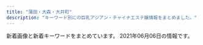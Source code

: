 ```yaml
---
title: "蒲田・大森・大井町"
description: "キーワード別にの巨乳アジアン・チャイナエステ嬢情報をまとめました。"
---
```


新着画像と新着キーワードをまとめています。
2021年06月06日の情報です。

<DmmAffiliateIns />
<KeywordTable
  shops={
    [
    {
        "name": "\u7f8e\u7409\u7409",
        "keywords": {
            "D": 34,
            "E": 10,
            "88": 5,
            "86": 17,
            "87": 8,
            "85": 27,
            "83": 1,
            "C": 13,
            "F": 2
        },
        "url": "http://www.e-uluru.info/",
        "img_links": [
            "http://www.e-uluru.info/s/images/r01.jpg",
            "http://www.e-uluru.info/s/images/icon_tel.png",
            "http://www.e-uluru.info/images/upload/thumb/056ff3de81fe9024.jpg",
            "http://www.e-uluru.info/images/upload/thumb/03b615dbd4a8d4e4.jpg",
            "http://www.e-uluru.info/girl/06.jpg",
            "http://www.e-uluru.info/s/images/icon_staff.png",
            "http://www.e-uluru.info/s/images/r05.jpg",
            "http://www.e-uluru.info/i/girl/013.jpg",
            "http://www.e-uluru.info/images/upload/98ac232614327354.jpg",
            "http://www.e-uluru.info/images/upload/thumb/a944203deb9da4de.jpg",
            "http://www.e-uluru.info/girl/01.jpg",
            "http://www.e-uluru.info/images/upload/thumb/539dd2297c44dec2.jpg",
            "http://www.e-uluru.info/images/upload/thumb/6f79d09c6041afd7.jpg",
            "http://www.e-uluru.info/s/images/icon_info.png",
            "http://www.e-uluru.info/girl/030.jpg",
            "http://www.e-uluru.info/girl/024.jpg",
            "http://www.e-uluru.info/images/upload/thumb/a42cde1d7d7ca5c0.jpg",
            "http://www.e-uluru.info/images/upload/thumb/f642dd084fb225c9.jpg",
            "http://www.e-uluru.info/images/upload/a944203deb9da4de.jpg",
            "http://www.e-uluru.info/images/upload/71169c7f826021d0.jpg",
            "http://www.e-uluru.info/images/r01.jpg",
            "http://www.e-uluru.info/images/sys_08.png",
            "http://www.e-uluru.info/images/index_08.png",
            "http://www.e-uluru.info/images/upload/thumb/8ee8987b2165d4fc.jpg",
            "http://www.e-uluru.info/images/upload/thumb/b5241af23f911574.jpg",
            "http://www.e-uluru.info/images/index_05.png",
            "http://www.e-uluru.info/images/upload/2e83ce7f87e28c10.jpg",
            "http://www.e-uluru.info/images/upload/thumb/9e6373c225b7bc51.jpg",
            "http://www.e-uluru.info/s/images/icon_covergirl.png",
            "http://www.e-uluru.info/images/upload/thumb/1ddb0f728d864feb.jpg",
            "http://www.e-uluru.info/girl/028.jpg",
            "http://www.e-uluru.info/images/upload/8ee8987b2165d4fc.jpg",
            "http://www.e-uluru.info/s/images/icon_top.png",
            "http://www.e-uluru.info/images/upload/thumb/e8b0d029c217c7cc.jpg",
            "http://www.e-uluru.info/images/upload/7a73ef7475560f16.jpg",
            "http://www.e-uluru.info/images/r03.jpg",
            "http://www.e-uluru.info/images/upload/thumb/5dcabd8808e86a8c.jpg",
            "http://www.e-uluru.info/images/upload/thumb/db7023b92ef16bbc.jpg",
            "http://www.e-uluru.info/images/upload/9e6373c225b7bc51.jpg",
            "http://www.e-uluru.info/images/upload/adc24ea0648493e2.jpg",
            "http://www.e-uluru.info/images/upload/thumb/30e7a9b6a2619196.jpg",
            "http://www.e-uluru.info/images/upload/thumb/2e83ce7f87e28c10.jpg",
            "http://www.e-uluru.info/images/upload/thumb/24e3367119cd81d4.jpg",
            "http://www.e-uluru.info/girl/012.jpg",
            "http://www.e-uluru.info/images/upload/thumb/b71e9dc3cfa0f9b4.jpg",
            "http://www.e-uluru.info/images/upload/thumb/ad830a43974bad03.jpg",
            "http://www.e-uluru.info/images/upload/03b615dbd4a8d4e4.jpg",
            "http://www.e-uluru.info/images/upload/08e930d29f9d5b3e.jpg",
            "http://www.e-uluru.info/images/upload/5dcabd8808e86a8c.jpg",
            "http://www.e-uluru.info/images/upload/e8b0d029c217c7cc.jpg",
            "http://www.e-uluru.info/images/upload/thumb/08e930d29f9d5b3e.jpg",
            "http://www.e-uluru.info/images/index_07.png",
            "http://www.e-uluru.info/images/upload/thumb/f436fca81b34a90a.jpg",
            "http://www.e-uluru.info/images/index_01.png",
            "http://www.e-uluru.info/images/index_02.png",
            "http://www.e-uluru.info/s/images/icon_topics.png",
            "http://www.e-uluru.info/images/index_04.png",
            "http://www.e-uluru.info/images/upload/12cb1bdfa779a5e6.jpg",
            "http://www.e-uluru.info/girl/016.jpg",
            "http://www.e-uluru.info/images/info_08.png",
            "http://www.e-uluru.info/images/rec_09.png",
            "http://www.e-uluru.info/images/index_06.png",
            "http://www.e-uluru.info/images/upload/30e7a9b6a2619196.jpg",
            "http://www.e-uluru.info/girl/07.jpg",
            "http://www.e-uluru.info/girl/031.jpg",
            "http://www.e-uluru.info/girl/033.jpg",
            "http://www.e-uluru.info/girl/020.jpg",
            "http://www.e-uluru.info/images/r05.jpg",
            "http://www.e-uluru.info/girl/015.jpg",
            "http://www.e-uluru.info/images/upload/90eec703fb0861db.jpg",
            "http://www.e-uluru.info/girl/032.jpg",
            "http://www.e-uluru.info/images/upload/db7023b92ef16bbc.jpg",
            "http://www.e-uluru.info/s/images/r02.jpg",
            "http://www.e-uluru.info/images/upload/1ddb0f728d864feb.jpg",
            "http://www.e-uluru.info/images/upload/thumb/7a73ef7475560f16.jpg",
            "http://www.e-uluru.info/girl/019.jpg",
            "http://www.e-uluru.info/images/upload/thumb/2951922eff997d84.jpg",
            "http://www.e-uluru.info/images/rec_08.png",
            "http://www.e-uluru.info/images/index_11.png",
            "http://www.e-uluru.info/images/upload/d33358c73f674e0d.jpg",
            "http://www.e-uluru.info/images/upload/thumb/d4a6c5a9e3801cc7.jpg",
            "http://www.e-uluru.info/girl/021.jpg",
            "http://www.e-uluru.info/images/upload/thumb/98ac232614327354.jpg",
            "http://www.e-uluru.info/images/upload/b5241af23f911574.jpg",
            "http://www.e-uluru.info/images/upload/ad830a43974bad03.jpg",
            "http://www.e-uluru.info/images/upload/thumb/90eec703fb0861db.jpg",
            "http://www.e-uluru.info/images/upload/b71e9dc3cfa0f9b4.jpg",
            "http://www.e-uluru.info/images/upload/ebc831946fdc3143.jpg",
            "http://www.e-uluru.info/images/index_03.png",
            "http://www.e-uluru.info/images/upload/6f79d09c6041afd7.jpg",
            "http://www.e-uluru.info/images/upload/2951922eff997d84.jpg",
            "http://www.e-uluru.info/images/upload/a86dfeb81b8ab370.jpg",
            "http://www.e-uluru.info/images/upload/d4a6c5a9e3801cc7.jpg",
            "http://www.e-uluru.info/images/upload/24e3367119cd81d4.jpg",
            "http://www.e-uluru.info/images/upload/056ff3de81fe9024.jpg",
            "http://www.e-uluru.info/s/girl/01.jpg",
            "http://www.e-uluru.info/girl/018.jpg",
            "http://www.e-uluru.info/images/upload/thumb/adc24ea0648493e2.jpg",
            "http://www.e-uluru.info/images/r02.jpg",
            "http://www.e-uluru.info/images/upload/thumb/a86dfeb81b8ab370.jpg",
            "http://www.e-uluru.info/girl/013.jpg",
            "http://www.e-uluru.info/images/upload/thumb/2d668ea61cdabce4.jpg",
            "http://www.e-uluru.info/images/upload/f436fca81b34a90a.jpg",
            "http://www.e-uluru.info/images/index_12.png",
            "http://www.e-uluru.info/girl/014.jpg",
            "http://www.e-uluru.info/s/images/r03.jpg",
            "http://www.e-uluru.info/images/index_13.png",
            "http://www.e-uluru.info/images/upload/thumb/ebc831946fdc3143.jpg",
            "http://www.e-uluru.info/images/upload/539dd2297c44dec2.jpg",
            "http://www.e-uluru.info/images/upload/thumb/71169c7f826021d0.jpg",
            "http://www.e-uluru.info/images/upload/thumb/12cb1bdfa779a5e6.jpg",
            "http://www.e-uluru.info/images/upload/7f7dddd2f5898b5a.jpg",
            "http://www.e-uluru.info/images/upload/f642dd084fb225c9.jpg",
            "http://www.e-uluru.info/images/upload/thumb/7f7dddd2f5898b5a.jpg",
            "http://www.e-uluru.info/images/pro.jpg",
            "http://www.e-uluru.info/images/upload/a42cde1d7d7ca5c0.jpg",
            "http://www.e-uluru.info/girl/034.jpg",
            "http://www.e-uluru.info/images/upload/thumb/d33358c73f674e0d.jpg",
            "http://www.e-uluru.info/images/info01.png",
            "http://www.e-uluru.info/images/staff_08.png"
        ],
        "station": "JR\u84b2\u7530\u99c5\u6771\u53e3"
    },
    {
        "keywords": {
            "88": 10,
            "87": 27,
            "\u4e73": 2,
            "D": 22,
            "86": 17,
            "C": 31,
            "E": 8
        },
        "name": "LEMON*\u30ec\u30e2\u30f3",
        "img_links": [
            "http://www.remonesthe.com/upload/girl/img01/img1_0013.jpg",
            "http://www.remonesthe.com/upload/girl/img03/img1_0013.jpg",
            "http://www.remonesthe.com/upload/girl/img03/img1_0019.jpg",
            "http://www.remonesthe.com/img/pro_tit_name.jpg",
            "http://www.remonesthe.com/upload/girl/img02/img1_0015.jpg",
            "http://www.remonesthe.com/upload/girl/img04/img1_0008.jpg",
            "http://www.remonesthe.com/upload/girl/img04/img1_0022.jpg",
            "http://www.remonesthe.com/upload/girl/img02/img3_0007.jpg",
            "http://www.remonesthe.com/upload/girl/img04/img1_0021.jpg",
            "http://www.remonesthe.com/upload/girl/img01/img3_0007.jpg",
            "http://www.remonesthe.com/upload/girl/img01/img1_0008.jpg",
            "http://www.remonesthe.com/upload/girl/img04/img1_0023.jpg",
            "http://www.remonesthe.com/upload/girl/img03/img1_0021.jpg",
            "http://www.remonesthe.com/img/pro_tit_age.jpg",
            "http://www.remonesthe.com/upload/girl/img_sch/img_sch_0007.jpg",
            "http://www.remonesthe.com/upload/girl/img01/img2_0007.jpg",
            "http://www.remonesthe.com/upload/girl/img05/img1_0015.jpg",
            "http://www.remonesthe.com/upload/girl/img_sch/img_sch_0018.jpg",
            "http://www.remonesthe.com/upload/girl/img05/img1_0021.jpg",
            "http://www.remonesthe.com/upload/girl/img03/img1_0023.jpg",
            "http://www.remonesthe.com/upload/girl/img02/img1_0007.jpg",
            "http://www.remonesthe.com/upload/girl/img04/img1_0019.jpg",
            "http://www.remonesthe.com/upload/girl/img04/img1_0007.jpg",
            "http://www.remonesthe.com/upload/girl/img01/img1_0022.jpg",
            "http://www.remonesthe.com/upload/girl/img01/img1_0021.jpg",
            "http://www.remonesthe.com/upload/girl/img03/img1_0008.jpg",
            "http://www.remonesthe.com/upload/girl/img_sch/img_sch_0016.jpg",
            "http://www.remonesthe.com/upload/girl/img02/img1_0016.jpg",
            "http://www.remonesthe.com/img/tit_staff.jpg",
            "http://www.remonesthe.com/img/pro_tit_size.jpg",
            "http://www.remonesthe.com/upload/girl/img02/img2_0008.jpg",
            "http://www.remonesthe.com/upload/girl/img02/img2_0007.jpg",
            "http://www.remonesthe.com/upload/girl/img_sch/img_sch_0021.jpg",
            "http://www.remonesthe.com/upload/girl/img03/img1_0022.jpg",
            "http://www.remonesthe.com/upload/girl/img04/img1_0016.jpg",
            "http://www.remonesthe.com/upload/girl/img03/img1_0007.jpg",
            "http://www.remonesthe.com/upload/girl/img01/img1_0019.jpg",
            "http://www.remonesthe.com/upload/girl/img_sch/img_sch_0022.jpg",
            "http://www.remonesthe.com/upload/girl/img02/img1_0022.jpg",
            "http://www.remonesthe.com/upload/girl/img05/img1_0019.jpg",
            "http://www.remonesthe.com/upload/girl/img02/img1_0013.jpg",
            "http://www.remonesthe.com/upload/girl/img01/img1_0018.jpg",
            "http://www.remonesthe.com/upload/girl/img02/img1_0018.jpg",
            "http://www.remonesthe.com/upload/girl/img01/img1_0007.jpg",
            "http://www.remonesthe.com/upload/girl/img_sch/img_sch_0008.jpg",
            "http://www.remonesthe.com/img/pro_modoru.jpg",
            "http://www.remonesthe.com/upload/girl/img03/img1_0018.jpg",
            "http://www.remonesthe.com/upload/girl/img05/img1_0007.jpg",
            "http://www.remonesthe.com/upload/girl/img02/img2_0019.jpg",
            "http://www.remonesthe.com/upload/girl/img_sch/img_sch_0023.jpg",
            "http://www.remonesthe.com/upload/girl/img01/img2_0008.jpg",
            "http://www.remonesthe.com/upload/girl/img_sch/img_sch_0013.jpg",
            "http://www.remonesthe.com/upload/girl/img05/img1_0008.jpg",
            "http://www.remonesthe.com/upload/girl/img05/img1_0016.jpg",
            "http://www.remonesthe.com/upload/girl/img03/img1_0016.jpg",
            "http://www.remonesthe.com/upload/girl/img_list01/img_list_0022.jpg",
            "http://www.remonesthe.com/upload/girl/img05/img1_0022.jpg",
            "http://www.remonesthe.com/upload/girl/img_list01/img_list_0023.jpg",
            "http://www.remonesthe.com/upload/girl/img01/img1_0023.jpg",
            "http://www.remonesthe.com/upload/girl/img05/img1_0018.jpg",
            "http://www.remonesthe.com/upload/girl/img04/img1_0013.jpg",
            "http://www.remonesthe.com/upload/girl/img04/img1_0018.jpg",
            "http://www.remonesthe.com/upload/girl/img01/img2_0019.jpg",
            "http://www.remonesthe.com/upload/girl/img05/img1_0023.jpg",
            "http://www.remonesthe.com/banner/koko_468x60.png",
            "http://www.remonesthe.com/upload/girl/img_sch/img_sch_0015.jpg",
            "http://www.remonesthe.com/upload/girl/img02/img3_0008.jpg",
            "http://www.remonesthe.com/upload/girl/img02/img1_0023.jpg",
            "http://www.remonesthe.com/upload/girl/img02/img1_0019.jpg",
            "http://www.remonesthe.com/img/main_top.png",
            "http://www.remonesthe.com/upload/girl/img01/img1_0016.jpg",
            "http://www.remonesthe.com/upload/girl/img01/img1_0015.jpg",
            "http://www.remonesthe.com/upload/girl/img02/img1_0021.jpg",
            "http://www.remonesthe.com/upload/girl/img03/img1_0015.jpg",
            "http://www.remonesthe.com/upload/girl/img01/img3_0008.jpg",
            "http://www.remonesthe.com/upload/girl/img05/img1_0013.jpg",
            "http://www.remonesthe.com/upload/girl/img04/img1_0015.jpg",
            "http://www.remonesthe.com/upload/girl/img02/img1_0008.jpg",
            "http://www.remonesthe.com/upload/girl/img_sch/img_sch_0019.jpg",
            "http://www.remonesthe.com/img/tit_profile.jpg"
        ],
        "station": "JR\u84b2\u7530\u99c5\u6771\u53e3",
        "url": "http://www.remonesthe.com/"
    },
    {
        "img_links": [
            "http://freesia-este.com/staffPhoto/b20190811160951.jpg",
            "http://freesia-este.com/images/returnBtn.png",
            "http://freesia-este.com/images/slider1/03.jpg",
            "http://freesia-este.com/staffPhoto/s20190811160951.jpg",
            "http://freesia-este.com/staffPhoto/b20190811160854.jpg",
            "http://freesia-este.com/images/access/05.jpg",
            "http://freesia-este.com/staffPhoto/s20210403075229.jpg",
            "http://freesia-este.com/images/access/06.jpg",
            "http://freesia-este.com/images/access/04.jpg",
            "http://freesia-este.com/images/gallery1.png",
            "http://freesia-este.com/images/access/01.jpg",
            "http://freesia-este.com/staffPhoto/b20210112143731.jpg",
            "http://freesia-este.com/staffPhoto/s20210403074940.jpg",
            "http://freesia-este.com/staffPhoto/b20210403074828.jpg",
            "http://freesia-este.com/staffPhoto/b20190811161616.jpg",
            "http://freesia-este.com/staffPhoto/s20210112143731.jpg",
            "http://freesia-este.com/staffPhoto/s20210527094704.jpg",
            "http://freesia-este.com/js/sliderLine/slide_next.png",
            "http://freesia-este.com/js/sliderLine/slide_prev.png",
            "http://freesia-este.com/uploadfiles/images/campaignFreesiaEsteComHaru.jpg",
            "http://freesia-este.com/staffPhoto/s20210403074828.jpg",
            "http://freesia-este.com/images/access/03.jpg",
            "http://freesia-este.com/staffPhoto/b20190811161143.jpg",
            "http://freesia-este.com/staffPhoto/s20210506154657.jpg",
            "http://freesia-este.com/images/slider1/01.jpg",
            "http://freesia-este.com/staffPhoto/b20210527094704.jpg",
            "http://freesia-este.com/staffPhoto/s20190811161143.jpg",
            "http://freesia-este.com/images/access/02.jpg",
            "http://freesia-este.com/staffPhoto/s20190811161616.jpg",
            "http://freesia-este.com/staffPhoto/b20210403075229.jpg",
            "http://freesia-este.com/staffPhoto/b20210506154657.jpg",
            "http://freesia-este.com/staffPhoto/b20210403074940.jpg",
            "http://freesia-este.com/images/slider1/02.jpg",
            "http://freesia-este.com/staffPhoto/s20190811160854.jpg"
        ],
        "keywords": {
            "E": 3,
            "\u30bb\u30af\u30b7\u30fc": 1,
            "84": 1,
            "85": 7,
            "D": 3,
            "C": 1,
            "86": 1,
            "F": 1,
            "G": 2
        },
        "url": "http://freesia-este.com/",
        "station": "JR\u84b2\u7530\u99c5\u6771\u53e3",
        "name": "\u30d5\u30ea\u30fc\u30b8\u30a2"
    },
    {
        "station": "JR\u84b2\u7530\u99c5\u6771\u53e3",
        "keywords": {},
        "img_links": [
            "http://koinohana.work/_src/36226810/cam_20191016232507186.jpg",
            "http://koinohana.work/_src/36226894/img_2891.jpg",
            "http://koinohana.work/_src/36226820/1.png",
            "http://koinohana.work/_src/36226809/_x1m6343.jpg",
            "http://koinohana.work/_src/36226848/sign-1.jpg",
            "http://koinohana.work/_src/38032167/9768defd8834a0030b5a45ab7a03e1f.jpg",
            "http://koinohana.work/_src/36226877/_dsf9383.jpg",
            "http://koinohana.work/_src/36226893/img_3017.jpg",
            "http://koinohana.work/_src/36246043/1-1zh4152j12m.jpg",
            "http://koinohana.work/_src/36226827/_dsf3386.jpg",
            "http://koinohana.work/_src/36226831/news.png",
            "http://koinohana.work/_src/36226881/img20170726235401893025.png",
            "http://koinohana.work/_src/36226875/_dsf9378.jpg",
            "http://koinohana.work/_src/36226814/2.png",
            "http://koinohana.work/_src/36226825/_dsf3390.jpg",
            "http://koinohana.work/_src/36226812/top1.1.png",
            "http://koinohana.work/_src/36226826/_dsf3394.jpg",
            "http://koinohana.work/_src/36226822/5.png",
            "http://koinohana.work/_src/36226808/img_2990.jpg",
            "http://koinohana.work/_src/36226816/3.png",
            "http://koinohana.work/_src/36226818/4.png",
            "http://koinohana.work/_src/36226841/sign-1.jpg",
            "http://koinohana.work/_src/37023059/img20191113142809054841.png",
            "http://koinohana.work/_src/36226879/_dsf9385.jpg",
            "http://koinohana.work/_src/38032166/9768defd8834a0030b5a45ab7a03e1f.jpg",
            "http://koinohana.work/_src/36246047/1-1zh91451294d.jpg",
            "http://koinohana.work/_src/36226869/img20170726235401893025.png",
            "http://koinohana.work/_src/36226907/unnamed_20190718154717292.jpg",
            "http://koinohana.work/_src/36246044/1-1zh4152j12m.jpg",
            "http://koinohana.work/_src/36226828/img20170725121742291421.png",
            "http://koinohana.work/_src/36226912/cam_20191016232507186.jpg",
            "http://koinohana.work/_src/36226873/_dsf9382.jpg",
            "http://koinohana.work/_src/36246048/1-1zh91451294d.jpg",
            "http://koinohana.work/_src/36226906/unnamed_20190718154717292.jpg",
            "http://koinohana.work/_src/36226859/sign.png",
            "http://koinohana.work/_src/36226857/img20170725223357156708.png",
            "http://koinohana.work/_src/36246119/sign.png",
            "http://koinohana.work/_src/36226885/sign.png",
            "http://koinohana.work/_src/36226864/img20170726111759249054.png"
        ],
        "name": "\u30af\u30ed\u30fc\u30d0\u30fc",
        "url": "http://koinohana.work/"
    },
    {
        "url": "http://hana.ests.jp/",
        "station": "JR\u84b2\u7530\u99c5\u897f\u53e3",
        "img_links": [
            "http://hana.ests.jp/photos/sites/38/2018/10/2018102212515098.jpg",
            "http://hana.ests.jp/images/room3.jpg",
            "http://hana.ests.jp/images/themes/blue/s_link.png",
            "http://hana.ests.jp/images/themes/blue/s_pickup.png",
            "http://hana.ests.jp/photos/sites/38/2019/04/2019040810452923.jpg",
            "http://hana.ests.jp/images/room4.jpg",
            "http://hana.ests.jp/images/themes/blue/mobile.jpg",
            "http://hana.ests.jp/photos/sites/38/2020/12/2020120114093027.jpg",
            "http://hana.ests.jp/images/themes/blue/s_staff.png",
            "http://hana.ests.jp/images/themes/blue/s_newface.png",
            "http://hana.ests.jp/images/themes/blue/no2.png",
            "http://hana.ests.jp/images/room2.jpg",
            "http://hana.ests.jp/images/themes/blue/no1.png",
            "http://hana.ests.jp/photos/sites/38/2021/04/2021040716243284.jpg",
            "http://hana.ests.jp/images/themes/blue/r3.jpg",
            "http://hana.ests.jp/images/themes/blue/line.png",
            "http://hana.ests.jp/images/themes/blue/s_zysx.png",
            "http://hana.ests.jp/images/themes/blue/s_news.png",
            "http://hana.ests.jp/photos/sites/38/2019/11/2019111817153489.jpg",
            "http://hana.ests.jp/images/room1.jpg",
            "http://hana.ests.jp/photos/sites/38/2018/12/2018122818061554.jpg",
            "http://hana.ests.jp/photos/sites/38/2018/10/2018102215070310.jpg",
            "http://hana.ests.jp/photos/sites/38/2018/05/2018052410461655.jpg",
            "http://hana.ests.jp/images/themes/blue/s_ranking.png"
        ],
        "name": "\u83ef\u30fb\u306f\u306a",
        "keywords": {
            "85": 6,
            "D": 48,
            "86": 18,
            "84": 6,
            "83": 6,
            "87": 12,
            "C": 23
        }
    },
    {
        "url": "http://e-satsuki.net/",
        "station": "JR\u5927\u4e95\u753a\u99c5\u4e2d\u592e\u897f\u53e3",
        "keywords": {
            "C": 8
        },
        "img_links": [
            "http://e-satsuki.net/images/coyuki1.jpg",
            "http://e-satsuki.net/images/flash3.jpg",
            "http://e-satsuki.net/images/ss2.jpg",
            "http://e-satsuki.net/images/mobile-tit.jpg",
            "http://e-satsuki.net/images/eri1.jpg",
            "http://e-satsuki.net/images/topp.jpg",
            "http://e-satsuki.net/images/flash1.jpg",
            "http://e-satsuki.net/images/manami1.jpg",
            "http://e-satsuki.net/images/top.png",
            "http://e-satsuki.net/images/coyuki2.jpg",
            "http://e-satsuki.net/images/ss1.jpg",
            "http://e-satsuki.net/images/update-tit.jpg",
            "http://e-satsuki.net/images/jieshao-tit.jpg",
            "http://e-satsuki.net/images/i-mobile.jpg",
            "http://e-satsuki.net/images/kiki2.jpg",
            "http://e-satsuki.net/images/flash2.jpg",
            "http://e-satsuki.net/images/new-tit.jpg",
            "http://e-satsuki.net/images/aya2.jpg",
            "http://e-satsuki.net/images/tit-staff.jpg",
            "http://e-satsuki.net/images/kiki1.jpg",
            "http://e-satsuki.net/images/pick-tit.jpg",
            "http://e-satsuki.net/images/manami2.jpg",
            "http://e-satsuki.net/images/eri2.jpg",
            "http://e-satsuki.net/images/aya1.jpg"
        ],
        "name": "\u3055\u3064\u304d"
    },
    {
        "station": "JR\u84b2\u7530\u99c5\u897f\u53e3",
        "img_links": [
            "http://yurari.ests.co/photos/sites/33/2020/10/2020102111224281.jpg",
            "http://yurari.ests.co/images/info.jpg",
            "http://yurari.ests.co/photos/sites/33/2021/06/202106031105436.jpg",
            "http://yurari.ests.co/images/room2.jpg",
            "http://yurari.ests.co/photos/sites/33/2021/05/2021052112051577.jpg",
            "http://yurari.ests.co/photos/sites/33/2020/09/2020090115273947.jpg",
            "http://yurari.ests.co/images/service2.jpg",
            "http://yurari.ests.co/images/service4.jpg",
            "http://yurari.ests.co/images/s_news.jpg",
            "http://yurari.ests.co/images/room3.jpg",
            "http://yurari.ests.co/photos/sites/33/2021/02/202102041041291.jpg",
            "http://yurari.ests.co/images/s_staff.png",
            "http://yurari.ests.co/images/room1.jpg",
            "http://yurari.ests.co/photos/sites/33/2021/06/2021060310574924.jpg",
            "http://yurari.ests.co/images/top.jpg",
            "http://yurari.ests.co/photos/sites/33/2020/07/2020072517001526.jpg",
            "http://yurari.ests.co/images/room4.jpg",
            "http://yurari.ests.co/images/service1.jpg",
            "http://yurari.ests.co/photos/sites/33/2020/10/2020101317404868.jpg",
            "http://yurari.ests.co/images/s_service.png",
            "http://yurari.ests.co/photos/sites/33/2020/10/2020102211543336.jpg",
            "http://yurari.ests.co/photos/sites/33/2021/04/2021042913543085.jpg",
            "http://yurari.ests.co/photos/sites/33/2021/03/2021031211252053.jpg",
            "http://yurari.ests.co/photos/sites/33/2021/04/2021041710082224.jpg",
            "http://yurari.ests.co/photos/sites/33/2020/08/2020080117472090.jpg",
            "http://yurari.ests.co/images/mobile.jpg",
            "http://yurari.ests.co/photos/sites/33/2020/06/2020061916403177.jpg",
            "http://yurari.ests.co/photos/sites/33/2020/09/2020090115274081.jpg",
            "http://yurari.ests.co/images/service3.jpg",
            "http://yurari.ests.co/images/s_pick.jpg",
            "http://yurari.ests.co/photos/sites/33/2020/12/2020121917142684.jpg",
            "http://yurari.ests.co/photos/sites/33/2020/09/2020090215054013.jpg"
        ],
        "name": "\u3075\u308f\u3075\u308f",
        "url": "http://yurari.ests.co/",
        "keywords": {
            "E": 30,
            "D": 110,
            "88": 10,
            "83": 10,
            "85": 60,
            "84": 10,
            "87": 30,
            "86": 30,
            "92": 10,
            "F": 20
        }
    },
    {
        "img_links": [
            "http://syarumu.net/up/uploads/20190301204316ayako.jpg",
            "http://syarumu.net/up/uploads/20180802213555serina2.jpg",
            "http://syarumu.net/up/uploads/20160812161757aiko4.jpg",
            "http://syarumu.net/up/uploads/20171119193015nana3.jpg",
            "http://syarumu.net/up/newsimg/20170406223636mao.jpg",
            "http://syarumu.net/up/uploads/20191121214351yua.jpg",
            "http://syarumu.net/up/uploads/20160812161809aiko5.jpg",
            "http://syarumu.net/up/uploads/20160813224746kasumi.jpg",
            "http://syarumu.net/up/uploads/20180802213607serina.jpg",
            "http://syarumu.net/up/uploads/20170108170417kira4.jpg",
            "http://syarumu.net/up/uploads/20170106012055kira3.jpg",
            "http://syarumu.net/up/uploads/20190912225320hina.jpg",
            "http://syarumu.net/up/uploads/2020062222282211.jpg",
            "http://syarumu.net/up/uploads/20171001173455haruka.jpg",
            "http://syarumu.net/up/uploads/20190525003732risa.jpg",
            "http://syarumu.net/up/uploads/20190522203024saori2.jpg",
            "http://syarumu.net/up/uploads/20190813233629mirai2.jpg",
            "http://syarumu.net/images/qj.jpg",
            "http://syarumu.net/up/uploads/20171119193048nana4.jpg",
            "http://syarumu.net/up/newsimg/20180519150354kanaa.jpg",
            "http://syarumu.net/up/uploads/20190525003719risa1.jpg",
            "http://syarumu.net/up/uploads/20161219214103hitomi1.jpg",
            "http://syarumu.net/up/uploads/20200728221353kana.jpg",
            "http://syarumu.net/up/uploads/20160811191905hitomi.jpg",
            "http://syarumu.net/up/uploads/20190426134932sumire.jpg",
            "http://syarumu.net/up/uploads/20190516211959k1.jpg",
            "http://syarumu.net/up/uploads/20171016204051mayumi.jpg",
            "http://syarumu.net/up/newsimg/201707272103202.jpg",
            "http://syarumu.net/up/uploads/202006222228319.jpg",
            "http://syarumu.net/up/uploads/20190301204324ayako1.jpg",
            "http://syarumu.net/images/tel.jpg",
            "http://syarumu.net/up/uploads/20190714114509image.jpeg",
            "http://syarumu.net/up/uploads/20190426134943sumire1.jpg",
            "http://syarumu.net/images/qr.jpg",
            "http://syarumu.net/up/uploads/20171016204051mayumi1.jpg",
            "http://syarumu.net/up/uploads/20190819221937moe.jpg",
            "http://syarumu.net/up/uploads/20170406223535mao.jpg",
            "http://syarumu.net/up/uploads/20180802213749ai.jpg",
            "http://syarumu.net/up/uploads/20160812161741aiko.jpg",
            "http://syarumu.net/up/newsimg/20171016204113mayumi1.jpg",
            "http://syarumu.net/up/uploads/20181204215307yurika.jpg",
            "http://syarumu.net/up/uploads/2017101023014120170519212939eri1.jpg",
            "http://syarumu.net/images/info.png",
            "http://syarumu.net/up/newsimg/20180519143336risa1.jpg",
            "http://syarumu.net/up/uploads/20191028120109pre.jpg",
            "http://syarumu.net/up/uploads/20190903230049natumi.jpg",
            "http://syarumu.net/up/uploads/20190516212007k2.jpg",
            "http://syarumu.net/images/price.jpg",
            "http://syarumu.net/up/uploads/20190912225327hina1.jpg",
            "http://syarumu.net/up/uploads/20201008205617r.jpg",
            "http://syarumu.net/up/uploads/20190912225334hina2.jpg",
            "http://syarumu.net/up/uploads/20200728221316kan.jpg",
            "http://syarumu.net/up/uploads/20190903230049natumi2.jpg",
            "http://syarumu.net/up/uploads/20190522203018saori1.jpg",
            "http://syarumu.net/up/uploads/20171016204051mayumi2.jpg",
            "http://syarumu.net/up/uploads/20180802213619serina1.jpg",
            "http://syarumu.net/up/uploads/20191121214442AXKE6657.jpg",
            "http://syarumu.net/up/uploads/20190720013113erika.jpg"
        ],
        "url": "http://syarumu.net",
        "name": "\u30b7\u30e3\u30eb\u30e0",
        "station": "JR\u84b2\u7530\u99c5\u6771\u53e3",
        "keywords": {}
    },
    {
        "name": "\u7652\u3057\u306e\u99a8",
        "station": "JR\u84b2\u7530\u99c5\u6771\u53e3",
        "keywords": {
            "D": 1,
            "C": 7
        },
        "url": "http://iyashi-kaori.net/",
        "img_links": [
            "http://iyashi-kaori.net/uploads/iyashikaori/images/bg.png",
            "http://iyashi-kaori.net/uploads/iyashikaori/2012/03/l-3.jpg",
            "http://iyashi-kaori.net/uploads/iyashikaori/2018/10/yuka002.jpg",
            "http://iyashi-kaori.net/uploads/iyashikaori/2019/11/staff-old.jpg",
            "http://iyashi-kaori.net/uploads/iyashikaori/2012/03/end1.jpg",
            "http://iyashi-kaori.net/uploads/iyashikaori/2012/03/s-1.jpg",
            "http://iyashi-kaori.net/uploads/iyashikaori/2017/11/000013.jpg",
            "http://iyashi-kaori.net/uploads/iyashikaori/2017/11/000023.jpg",
            "http://iyashi-kaori.net/uploads/iyashikaori/2012/03/s-5.jpg",
            "http://iyashi-kaori.net/uploads/iyashikaori/2012/03/l-5.jpg",
            "http://iyashi-kaori.net/uploads/iyashikaori/2019/08/11.jpg",
            "http://iyashi-kaori.net/uploads/iyashikaori/2019/10/ggg.jpg",
            "http://iyashi-kaori.net/uploads/iyashikaori/2012/03/l-4.jpg",
            "http://iyashi-kaori.net/uploads/iyashikaori/2012/03/top.jpg",
            "http://iyashi-kaori.net/uploads/iyashikaori/2012/03/l-6.jpg",
            "http://iyashi-kaori.net/uploads/iyashikaori/2021/02/1.jpg",
            "http://iyashi-kaori.net/uploads/iyashikaori/2016/09/s__21340164111.jpg",
            "http://iyashi-kaori.net/uploads/iyashikaori/2012/03/index_l2.jpg",
            "http://iyashi-kaori.net/uploads/iyashikaori/2012/03/l-2.jpg",
            "http://iyashi-kaori.net/uploads/iyashikaori/2015/07/s__636519102.jpg",
            "http://iyashi-kaori.net/uploads/iyashikaori/2012/03/s-3.jpg",
            "http://iyashi-kaori.net/uploads/iyashikaori/2012/03/s-2.jpg",
            "http://iyashi-kaori.net/uploads/iyashikaori/2019/02/000023.jpg",
            "http://iyashi-kaori.net/uploads/iyashikaori/2019/08/staff.jpg",
            "http://iyashi-kaori.net/uploads/iyashikaori/2019/08/1.jpg",
            "http://iyashi-kaori.net/uploads/iyashikaori/2012/03/s-6.jpg",
            "http://iyashi-kaori.net/uploads/iyashikaori/2012/03/l-1.jpg",
            "http://iyashi-kaori.net/uploads/iyashikaori/2012/03/s-4.jpg"
        ]
    },
    {
        "url": "http://www.majo.esjp.info/",
        "img_links": [
            "http://www.majo.esjp.info/img/pickup.jpg",
            "http://www.majo.esjp.info/img/btn_side_mobile.jpg",
            "http://www.majo.esjp.info/images/slider/3.jpg",
            "http://www.majo.esjp.info/images/slider/2.jpg",
            "http://www.majo.esjp.info/files/005-02.jpg",
            "http://www.majo.esjp.info/img/tel.png",
            "http://www.majo.esjp.info/img/ttl_info.png",
            "http://www.majo.esjp.info/files/005.jpg",
            "http://www.majo.esjp.info/files/003-02.jpg",
            "http://www.majo.esjp.info/files/003.jpg",
            "http://www.majo.esjp.info/img/goback.jpg",
            "http://www.majo.esjp.info/img/ttl_news.png",
            "http://www.majo.esjp.info/images/slider/1.jpg"
        ],
        "station": "JR\u84b2\u7530\u99c5\u897f\u53e3",
        "keywords": {
            "85": 2,
            "D": 4,
            "C": 9,
            "87": 2
        },
        "name": "\u604b"
    },
    {
        "station": "JR\u5927\u4e95\u753a\u99c5",
        "img_links": [
            "http://www.hounoka.com/corona-taisaku2.jpg",
            "http://www.hounoka.com/smart/corona-taisaku2.jpg",
            "http://www.hounoka.com/smart/eri.jpg",
            "http://www.hounoka.com/massage-de_88_31.jpg",
            "http://www.hounoka.com/smart/top-tab-returan.jpg"
        ],
        "keywords": {},
        "name": "\u307b\u306e\u304b",
        "url": "http://www.hounoka.com/"
    },
    {
        "station": "JR\u84b2\u7530\u99c5\u6771\u53e3",
        "url": "http://kira-kira.work/",
        "keywords": {},
        "name": "\u30ad\u30e9\u30ad\u30e9",
        "img_links": [
            "http://kira-kira.work/img/rina1.jpg",
            "http://kira-kira.work/images/9.jpg",
            "http://kira-kira.work/images/mobile.jpg",
            "http://kira-kira.work/images/staff_t.jpg",
            "http://kira-kira.work/staff/ai.jpg",
            "http://kira-kira.work/images/sys2.jpg",
            "http://kira-kira.work/images/sys3.png",
            "http://kira-kira.work/images/interior_t.jpg",
            "http://kira-kira.work/images/head.jpg",
            "http://kira-kira.work/img/yuri1.jpg",
            "http://kira-kira.work/images/5.jpg",
            "http://kira-kira.work/images/10.jpg",
            "http://kira-kira.work/images/3.jpg",
            "http://kira-kira.work/staff/yumi.jpg",
            "http://kira-kira.work/img/yumi1.jpg",
            "http://kira-kira.work/images/news.jpg",
            "http://kira-kira.work/img/aki1.jpg",
            "http://kira-kira.work/img/nana1.jpg",
            "http://kira-kira.work/img/rumi2.jpg",
            "http://kira-kira.work/images/rec1.jpg",
            "http://kira-kira.work/staff/risa.jpg",
            "http://kira-kira.work/img/yuyu1.jpg",
            "http://kira-kira.work/images/11.jpg",
            "http://kira-kira.work/images/headline.jpg",
            "http://kira-kira.work/staff/rumi.jpg",
            "http://kira-kira.work/images/8.jpg",
            "http://kira-kira.work/img/rumi1.jpg",
            "http://kira-kira.work/images/2.jpg",
            "http://kira-kira.work/staff/rina.jpg",
            "http://kira-kira.work/images/int1.jpg",
            "http://kira-kira.work/img/rumi3.jpg",
            "http://kira-kira.work/images/tg.jpg",
            "http://kira-kira.work/images/4.jpg",
            "http://kira-kira.work/img/risa1.jpg",
            "http://kira-kira.work/images/int2.png",
            "http://kira-kira.work/images/6.jpg",
            "http://kira-kira.work/images/7.jpg",
            "http://kira-kira.work/images/rec2.jpg",
            "http://kira-kira.work/images/sys1.jpg",
            "http://kira-kira.work/staff/yuyu.jpg",
            "http://kira-kira.work/staff/yuri.jpg",
            "http://kira-kira.work/img/neko1.jpg",
            "http://kira-kira.work/img/ai1.jpg",
            "http://kira-kira.work/staff/aki.jpg"
        ]
    },
    {
        "img_links": [
            "http://yume-yume.info/i/img/r2.jpg",
            "http://yume-yume.info/img/mo.png",
            "http://yume-yume.info/img/sta1.jpg",
            "http://yume-yume.info/img/r9.jpg",
            "http://yume-yume.info/i/img/nos.jpg",
            "http://yume-yume.info/i/img/sta4.jpg",
            "http://yume-yume.info/i/img/sta3.jpg",
            "http://yume-yume.info/i/img/r4.jpg",
            "http://yume-yume.info/img/sta3.jpg",
            "http://yume-yume.info/img/st15.jpg",
            "http://a.jps.cm/yume/wp-content/uploads/sites/36/2021/05/38E59284-A3CB-4000-BE42-CDB0C6C66E44-225x300.jpeg",
            "http://a.jps.cm/yume/wp-content/uploads/sites/36/2020/12/2470AE4C-2A60-4C35-A4C8-043E2F5EF2BD.jpeg",
            "http://yume-yume.info/img/s1.jpg",
            "http://yume-yume.info/img/nos.jpg",
            "http://yume-yume.info/img/st4.jpg",
            "http://yume-yume.info/img/st3.jpg",
            "http://yume-yume.info/img/st01.jpg",
            "http://yume-yume.info/img/sta4.jpg",
            "http://yume-yume.info/i/img/sta2.jpg",
            "http://yume-yume.info/img/s2.jpg",
            "http://yume-yume.info/i/img/sta17.jpg",
            "http://yume-yume.info/img/s17.jpg",
            "http://yume-yume.info/img/botton.jpg",
            "http://yume-yume.info/img/st02.jpg",
            "http://yume-yume.info/img/sta2.jpg",
            "http://yume-yume.info/i/img/sta15.jpg",
            "http://yume-yume.info/img/st17.jpg",
            "http://yume-yume.info/i/img/r0.jpg",
            "http://yume-yume.info/img/sta17.jpg",
            "http://yume-yume.info/i/img/sta1.jpg",
            "http://yume-yume.info/img/st1.jpg",
            "http://yume-yume.info/img/s3.jpg",
            "http://yume-yume.info/img/s15.jpg",
            "http://yume-yume.info/img/fla.jpg",
            "http://yume-yume.info/img/sta15.jpg",
            "http://yume-yume.info/i/img/r1.jpg",
            "http://yume-yume.info/img/s4.jpg",
            "http://yume-yume.info/img/st2.jpg"
        ],
        "station": "JR\u84b2\u7530\u99c5\u897f\u53e3",
        "keywords": {
            "D": 3,
            "86": 4,
            "85": 3,
            "87": 1,
            "C": 19
        },
        "url": "http://yume-yume.info/",
        "name": "\u5922\u306e\u307e\u305f\u5922"
    },
    {
        "name": "Men\u2019sBali\uff5e\u30e1\u30f3\u30ba\u30d0\u30ea\uff5e",
        "url": "http://mensbali.net/",
        "img_links": [
            "http://mensbali.net/images/st/coco_2.jpg",
            "http://mensbali.net/images/st/coco_3.jpg",
            "http://mensbali.net/images/st/erika_1.jpg",
            "http://mensbali.net/images/footer_bg.jpg",
            "http://mensbali.net/images/side_mobile2.jpg",
            "http://mensbali.net/images/link/mens-esthe1.png",
            "http://mensbali.net/images/st/mai2.jpg",
            "http://mensbali.net/images/st/sena.jpg",
            "https://menlog.net/link/menlog20040.jpg",
            "http://mensbali.net/images/heading_pickup.jpg",
            "http://mensbali.net/images/heading_news.jpg",
            "http://mensbali.net/images/st/saya_3.jpg",
            "http://mensbali.net/images/top_newface.jpg",
            "http://mensbali.net/sp/image/head_slide.jpg",
            "http://mensbali.net/images/heading_new_staff.jpg",
            "http://mensbali.net/images/st/moe2.jpg",
            "http://mensbali.net/images/st/erika_3.jpg",
            "http://mensbali.net/images/st/mana.jpg",
            "http://mensbali.net/images/st/yuki.jpg",
            "http://mensbali.net/images/st/kana.jpg",
            "http://mensbali.net/images/st/riri2.jpg",
            "http://mensbali.net/images/st/erika_2.jpg",
            "http://mensbali.net/images/top_newface3.jpg",
            "http://mensbali.net/sp/image/head.jpg",
            "http://mensbali.net/images/st/ayu.jpg",
            "http://mensbali.net/images/top_desc.jpg",
            "http://mensbali.net/images/st/riri1.jpg",
            "http://mensbali.net/sp/image/head_slide3.jpg",
            "http://mensbali.net/images/st/st3.jpg",
            "http://mensbali.net/images/st/yura.jpg",
            "http://mensbali.net/sp/image/head_slide2.jpg",
            "http://mensbali.net/images/heading_bottom_staff.jpg",
            "http://mensbali.net/images/st/moe3.jpg",
            "http://mensbali.net/images/st/saya_1.jpg",
            "http://mensbali.net/images/st/moe1.jpg",
            "http://mensbali.net/images/st/maya.jpg",
            "http://mensbali.net/images/st/riri3.jpg",
            "http://mensbali.net/images/side_interior.jpg",
            "http://mensbali.net/images/st/saya_2.jpg",
            "http://mensbali.net/images/st/coco_1.jpg"
        ],
        "station": "JR\u5927\u4e95\u753a\u99c5\u4e2d\u592e\u897f\u53e3",
        "keywords": {}
    },
    {
        "img_links": [],
        "url": "http://rin-rinpa.info/",
        "name": "\u3064\u307c\u307f",
        "station": "JR\u5927\u4e95\u753a\u99c5\u4e2d\u592e\u53e3",
        "keywords": {}
    },
    {
        "img_links": [
            "http://www.sea-love-hsl.info/uploads/sealove/QQ\u56fe\u72472015102419044325-e1449569209313.jpg",
            "http://www.sea-love-hsl.info/uploads/sealove/top1.jpg",
            "http://www.sea-love-hsl.info/uploads/sealove/images/movie.jpg",
            "http://www.sea-love-hsl.info/uploads/sealove/IMG_1490-300x400.jpg",
            "http://www.sea-love-hsl.info/uploads/sealove/images/end1.jpg",
            "http://www.sea-love-hsl.info/uploads/sealove/images/girl-z1.jpg",
            "http://www.sea-love-hsl.info/uploads/sealove/IMG_1490-768x1024.jpg",
            "http://www.sea-love-hsl.info/uploads/sealove/images/n1.jpg",
            "http://www.sea-love-hsl.info/uploads/sealove/images/mobile.jpg",
            "http://www.sea-love-hsl.info/uploads/sealove/A8D1795E-CA06-4472-A635-D7A02AEF80C8-768x1024.jpeg",
            "http://www.sea-love-hsl.info/uploads/sealove/IMG_1060-768x1024.jpg",
            "http://www.sea-love-hsl.info/uploads/sealove/images/news1.jpg",
            "http://www.sea-love-hsl.info/uploads/sealove/A8D1795E-CA06-4472-A635-D7A02AEF80C8-300x400.jpeg",
            "http://www.sea-love-hsl.info/uploads/sealove/545B5715-528D-4E72-9F31-7AFF1422771C-768x1024.jpeg",
            "http://www.sea-love-hsl.info/uploads/sealove/4C0568AE-93B2-47E4-808D-BA5ED67DA4B9-768x1024.jpeg",
            "http://www.sea-love-hsl.info/uploads/sealove/721016606079-768x1024.jpg",
            "http://www.sea-love-hsl.info/uploads/sealove/5AE848B7-49E7-4403-A738-2D85BF2E4059-300x400.jpeg",
            "http://www.sea-love-hsl.info/uploads/sealove/staff_1.jpg",
            "http://www.sea-love-hsl.info/uploads/sealove/images/girl-z2.jpg",
            "http://www.sea-love-hsl.info/uploads/sealove/images/n3.jpg",
            "http://www.sea-love-hsl.info/uploads/sealove/link_1.jpg",
            "http://www.sea-love-hsl.info/uploads/sealove/720870627235-e1385965056315.jpg",
            "http://www.sea-love-hsl.info/uploads/sealove/5AE848B7-49E7-4403-A738-2D85BF2E4059-768x1024.jpeg",
            "http://www.sea-love-hsl.info/uploads/sealove/D792F195-6C3F-4A81-9C18-BEB1DEC0489F.jpeg"
        ],
        "url": "http://www.sea-love-hsl.info/",
        "keywords": {
            "E": 1,
            "83": 1,
            "85": 1,
            "C": 21,
            "F": 2,
            "84": 4,
            "86": 4,
            "90": 3,
            "D": 5
        },
        "station": "JR\u84b2\u7530\u99c5\u6771\u53e3",
        "name": "\u6d77\u305d\u306e\u611b"
    },
    {
        "keywords": {},
        "url": "http://momi-este.com/",
        "img_links": [],
        "name": "\u8776\u604b\u82b1",
        "station": "JR\u84b2\u7530\u99c5\u897f\u53e3"
    },
    {
        "img_links": [
            "http://sh-sumairu.work/uploads/181128/1-1Q12Q62QK29.jpg",
            "http://sh-sumairu.work/uploads/200821/1-200R10ZQ14K.jpg",
            "http://sh-sumairu.work/uploads/171031/1-1G0311G4095M.jpg",
            "http://sh-sumairu.work/uploads/210119/1-2101191H10H45.jpg",
            "http://sh-sumairu.work/uploads/171031/1-1G0311G531445.jpg",
            "http://sh-sumairu.work/templets/default/pc/picture/s_pick.png",
            "http://sh-sumairu.work/templets/default/pc/picture/face.png",
            "http://sh-sumairu.work/uploads/191211/1-191211140J3640.jpg",
            "http://sh-sumairu.work/uploads/181114/1-1Q114124Z0411.jpg",
            "http://sh-sumairu.work/uploads/171031/1-1G0311G344914.jpg",
            "http://sh-sumairu.work/uploads/180612/1-1P612160029349.jpg",
            "http://sh-sumairu.work/templets/default/pc/picture/staffs.png",
            "http://sh-sumairu.work/uploads/171031/1-1G0311G505933.jpg",
            "http://sh-sumairu.work/templets/default/pc/picture/s_staff.png",
            "http://sh-sumairu.work/uploads/181114/1-1Q11412563D55.jpg",
            "http://sh-sumairu.work/uploads/210402/1-2104021255412R.jpg",
            "http://sh-sumairu.work/uploads/allimg/180612/1-1P612160305350.jpg",
            "http://sh-sumairu.work/uploads/180227/1-1P22G40S5448.jpg",
            "http://sh-sumairu.work/uploads/171031/1-1G0311G556445.jpg",
            "http://sh-sumairu.work/templets/default/pc/picture/s_news.png",
            "http://sh-sumairu.work/uploads/191211/1-191211140S1194.jpg",
            "http://sh-sumairu.work/uploads/191022/1-191022133S3B2.jpg",
            "http://sh-sumairu.work/templets/default/pc/picture/end1.jpg",
            "http://sh-sumairu.work/uploads/180612/1-1P6121601061c.jpg"
        ],
        "station": "JR\u5927\u68ee\u99c5\u6771\u53e3",
        "keywords": {},
        "name": "\u30b9\u30de\u30a4\u30eb",
        "url": "http://sh-sumairu.work/"
    },
    {
        "keywords": {
            "86": 8,
            "C": 32,
            "85": 24,
            "D": 8
        },
        "name": "\u30aa\u30a2\u30b7\u30b9",
        "url": "http://www.oasis.maesjp.com/",
        "station": "JR\u5927\u4e95\u753a\u99c5\u4e2d\u592e\u53e3",
        "img_links": [
            "http://www.oasis.maesjp.com/images/m1.jpg",
            "http://www.oasis.maesjp.com/files/004-02.jpg",
            "http://www.oasis.maesjp.com/images/r02.jpg",
            "http://www.oasis.maesjp.com/images/rsubt7.png",
            "http://www.oasis.maesjp.com/images/r04.jpg",
            "http://www.oasis.maesjp.com/images/r03.jpg",
            "http://www.oasis.maesjp.com/images/rsubt3.png",
            "http://www.oasis.maesjp.com/images/r01.jpg",
            "http://www.oasis.maesjp.com/files/002-02.jpg",
            "http://www.oasis.maesjp.com/images/rsubt2.png",
            "http://www.oasis.maesjp.com/files/004.jpg",
            "http://www.oasis.maesjp.com/images/m4.jpg",
            "http://www.oasis.maesjp.com/files/001-02.jpg",
            "http://www.oasis.maesjp.com/images/rsubt6.png",
            "http://www.oasis.maesjp.com/images/rsubt1.png",
            "http://www.oasis.maesjp.com/images/m6.jpg",
            "http://www.oasis.maesjp.com/images/b-tel.png",
            "http://www.oasis.maesjp.com/images/b-online.png",
            "http://www.oasis.maesjp.com/files/001.jpg",
            "http://www.oasis.maesjp.com/images/tel2.png",
            "http://www.oasis.maesjp.com/files/003-02.jpg",
            "http://www.oasis.maesjp.com/images/rsubt4.png",
            "http://www.oasis.maesjp.com/images/slider-img002.jpg",
            "http://www.oasis.maesjp.com/files/003.jpg",
            "http://www.oasis.maesjp.com/images/m2.jpg",
            "http://www.oasis.maesjp.com/images/m3.jpg",
            "http://www.oasis.maesjp.com/images/slider-img001.jpg",
            "http://www.oasis.maesjp.com/files/002.jpg",
            "http://www.oasis.maesjp.com/photo_news/upimg/186206057f263d87e0_1.jpg",
            "http://www.oasis.maesjp.com/files/006-02.jpg",
            "http://www.oasis.maesjp.com/images/rsubt5.png",
            "http://www.oasis.maesjp.com/files/006.jpg"
        ]
    },
    {
        "station": "JR\u5927\u4e95\u753a\u99c5",
        "keywords": {
            "D": 9,
            "86": 6,
            "87": 1,
            "C": 1,
            "85": 3
        },
        "url": "http://onlyone.jpn.vin/",
        "img_links": [
            "http://onlyone.jpn.vin/photos/sites/58/2020/06/202006250602509.jpg",
            "http://onlyone.jpn.vin/photos/sites/58/2020/10/202010300420109.jpg",
            "http://onlyone.jpn.vin/images/room1.jpg",
            "http://onlyone.jpn.vin/photos/sites/58/2020/06/2020062506024983.jpg",
            "http://onlyone.jpn.vin/images/top.png",
            "http://onlyone.jpn.vin/photos/sites/58/2021/06/2021060504370680.jpg",
            "http://onlyone.jpn.vin/images/end.png",
            "http://onlyone.jpn.vin/images/s_link.png",
            "http://onlyone.jpn.vin/photos/sites/58/2020/10/2020103004200463.jpg",
            "http://onlyone.jpn.vin/photos/sites/58/2020/09/2020092305431071.jpg",
            "http://onlyone.jpn.vin/images/room2.jpg",
            "http://onlyone.jpn.vin/photos/sites/58/2020/06/2020062506024979.jpg",
            "http://onlyone.jpn.vin/photos/sites/58/2020/10/2020100207070197.jpg",
            "http://onlyone.jpn.vin/photos/sites/58/2020/06/202006250602504.jpg",
            "http://onlyone.jpn.vin/photos/sites/58/2020/12/2020121505432512.jpg",
            "http://onlyone.jpn.vin/images/mobile.jpg",
            "http://onlyone.jpn.vin/images/news.png",
            "http://onlyone.jpn.vin/images/nei_bj1.png",
            "http://onlyone.jpn.vin/images/room5.jpg",
            "http://onlyone.jpn.vin/images/s_staff.png",
            "http://onlyone.jpn.vin/images/room3.jpg",
            "http://onlyone.jpn.vin/photos/sites/58/2021/04/2021043002325878.jpg"
        ],
        "name": "Only One"
    },
    {
        "url": "http://www.bijin-club.relaxjp.info/",
        "name": "\u7f8e\u4eba\u30af\u30e9\u30d6",
        "station": "JR\u5927\u68ee\u99c5\u6771\u53e3",
        "keywords": {
            "87": 3,
            "D": 4,
            "86": 1
        },
        "img_links": [
            "http://www.bijin-club.relaxjp.info/images/btn2.png",
            "http://www.bijin-club.relaxjp.info/images/mainImg_sub.jpg",
            "http://www.bijin-club.relaxjp.info/common/images/photo03.jpg",
            "http://www.bijin-club.relaxjp.info/files/003.jpg",
            "http://www.bijin-club.relaxjp.info/files/001.jpg",
            "http://www.bijin-club.relaxjp.info/common/images/photo02.jpg",
            "http://www.bijin-club.relaxjp.info/common/images/photo01.jpg",
            "http://www.bijin-club.relaxjp.info/files/005.jpg",
            "http://www.bijin-club.relaxjp.info/images/icon_tel.png",
            "http://www.bijin-club.relaxjp.info/images/icon_top.png",
            "http://www.bijin-club.relaxjp.info/files/002.jpg",
            "http://www.bijin-club.relaxjp.info/images/icon_staff.png",
            "http://www.bijin-club.relaxjp.info/images/icon_info.png",
            "http://www.bijin-club.relaxjp.info/images/icon_concept.png",
            "http://www.bijin-club.relaxjp.info/images/end-info.png"
        ]
    },
    {
        "name": "I for you",
        "station": "JR\u5927\u68ee\u99c5\u6771\u53e3",
        "keywords": {},
        "img_links": [
            "http://esthe-rlx.com/css/nav/nav-004.jpg",
            "http://esthe-rlx.com/css/nav/nav-002.jpg",
            "http://esthe-rlx.com/css/nav/nav-001.jpg",
            "http://esthe-rlx.com/css/tel01.png",
            "http://esthe-rlx.com/css/nav/nav-003.jpg",
            "http://esthe-rlx.com/staff/mika/01.jpg",
            "http://esthe-rlx.com/css/nav/nav-005.jpg",
            "http://esthe-rlx.com/css/nav/nav-006.jpg",
            "http://esthe-rlx.com/staff/ai/01.jpg",
            "http://esthe-rlx.com/css/staff/up.jpg",
            "http://esthe-rlx.com/staff/mina/01.jpg",
            "http://esthe-rlx.com/css/line1.jpg",
            "http://esthe-rlx.com/css/staff/new.jpg",
            "http://esthe-rlx.com/css/line2.jpg",
            "http://esthe-rlx.com/css/top02.jpg"
        ],
        "url": "http://esthe-rlx.com/"
    },
    {
        "station": "JR\u5927\u4e95\u753a\u99c5",
        "keywords": {
            "87": 21,
            "D": 14,
            "C": 7,
            "86": 7,
            "E": 7
        },
        "name": "with you",
        "url": "http://with-you.iest.info/",
        "img_links": [
            "http://with-you.iest.info/images/acc.jpg",
            "http://with-you.iest.info/photos/sites/78/2020/04/2020041703530074.jpg",
            "http://with-you.iest.info/images/service3.jpg",
            "http://with-you.iest.info/images/s_staff.png",
            "http://with-you.iest.info/images/service4.jpg",
            "http://with-you.iest.info/photos/sites/78/2019/08/2019083003291365.jpg",
            "http://with-you.iest.info/photos/sites/78/2021/03/2021031003373623.jpg",
            "http://with-you.iest.info/images/nbj3.jpg",
            "http://with-you.iest.info/photos/sites/78/2021/01/2021011602332027.jpg",
            "http://with-you.iest.info/images/top.png",
            "http://with-you.iest.info/images/service1.jpg",
            "http://with-you.iest.info/images/s_pick.jpg",
            "http://with-you.iest.info/images/s_news.jpg",
            "http://with-you.iest.info/photos/sites/78/2019/09/2019092708275393.jpg",
            "http://with-you.iest.info/photos/sites/78/2019/08/2019082704375018.jpg",
            "http://with-you.iest.info/images/info.jpg",
            "http://with-you.iest.info/images/service2.jpg",
            "http://with-you.iest.info/images/tel.jpg"
        ]
    },
    {
        "img_links": [
            "http://www.arabianoyoru.com/images/upload/thumb/e3e089bc950ef93e.jpg",
            "http://www.arabianoyoru.com/images/info_12.jpg",
            "http://www.arabianoyoru.com/images/upload/thumb/2f10cf77f8d7b399.jpg",
            "http://www.arabianoyoru.com/images/r04.jpg",
            "http://www.arabianoyoru.com/images/index_04.jpg",
            "http://www.arabianoyoru.com/images/upload/thumb/4d0b81e791f8dd2a.jpg",
            "http://www.arabianoyoru.com/images/index_07.jpg",
            "http://www.arabianoyoru.com/images/sub_17.png",
            "http://www.arabianoyoru.com/images/acc_01.jpg",
            "http://www.arabianoyoru.com/images/upload/thumb/845ccdcc528743c1.jpg",
            "http://www.arabianoyoru.com/images/upload/thumb/2bab34e5f5f4b474.jpg",
            "http://www.arabianoyoru.com/images/sub_16.jpg",
            "http://www.arabianoyoru.com/images/upload/thumb/8c714cbe908fdcfa.jpg",
            "http://www.arabianoyoru.com/girl/012.jpg",
            "http://www.arabianoyoru.com/images/upload/thumb/ee0c285b7dee8567.jpg",
            "http://www.arabianoyoru.com/images/upload/3469606e262a5ee0.jpg",
            "http://www.arabianoyoru.com/images/upload/4d0b81e791f8dd2a.jpg",
            "http://www.arabianoyoru.com/images/upload/a29f5a4a28b905cc.jpg",
            "http://www.arabianoyoru.com/images/upload/564cb6c5b230ca3d.jpg",
            "http://www.arabianoyoru.com/images/upload/thumb/a29f5a4a28b905cc.jpg",
            "http://www.arabianoyoru.com/images/upload/845ccdcc528743c1.jpg",
            "http://www.arabianoyoru.com/s/images/icon_covergirl.png",
            "http://www.arabianoyoru.com/images/index_05.jpg",
            "http://www.arabianoyoru.com/images/upload/thumb/74b7f5d5cce6bcca.jpg",
            "http://www.arabianoyoru.com/images/upload/0976cdac54ed3543.jpg",
            "http://www.arabianoyoru.com/images/sub_15.jpg",
            "http://www.arabianoyoru.com/images/upload/thumb/564cb6c5b230ca3d.jpg",
            "http://www.arabianoyoru.com/images/upload/thumb/c1c4634be9e43e96.jpg",
            "http://www.arabianoyoru.com/images/index_08.jpg",
            "http://www.arabianoyoru.com/images/upload/2f10cf77f8d7b399.jpg",
            "http://www.arabianoyoru.com/images/upload/thumb/581da65ae95ac110.jpg",
            "http://www.arabianoyoru.com/images/upload/thumb/372dce9ab9d22744.jpg",
            "http://www.arabianoyoru.com/images/upload/thumb/f758de4c846e44e7.jpg",
            "http://www.arabianoyoru.com/s/images/icon_staff.png",
            "http://www.arabianoyoru.com/images/fanhui.png",
            "http://www.arabianoyoru.com/images/upload/ee0c285b7dee8567.jpg",
            "http://www.arabianoyoru.com/s/images/icon_top.png",
            "http://www.arabianoyoru.com/images/upload/thumb/4a9b52f014c57b14.jpg",
            "http://www.arabianoyoru.com/images/upload/thumb/6edb9fff24d5531d.jpg",
            "http://www.arabianoyoru.com/images/upload/a814b7e0bf080e1a.jpg",
            "http://www.arabianoyoru.com/images/info_01.jpg",
            "http://www.arabianoyoru.com/images/upload/66a58b73f3d149ef.jpg",
            "http://www.arabianoyoru.com/images/index_11.jpg",
            "http://www.arabianoyoru.com/images/index_02.jpg",
            "http://www.arabianoyoru.com/images/upload/thumb/3469606e262a5ee0.jpg",
            "http://www.arabianoyoru.com/s/girl/01.jpg",
            "http://www.arabianoyoru.com/images/r02.jpg",
            "http://www.arabianoyoru.com/images/upload/thumb/1bdcd13f57cbf51b.jpg",
            "http://www.arabianoyoru.com/images/index_10.jpg",
            "http://www.arabianoyoru.com/images/index_12.jpg",
            "http://www.arabianoyoru.com/images/rec_12.jpg",
            "http://www.arabianoyoru.com/images/upload/thumb/0400f28cf0042ef7.jpg",
            "http://www.arabianoyoru.com/images/upload/thumb/2b92798467141387.jpg",
            "http://www.arabianoyoru.com/images/upload/4a9b52f014c57b14.jpg",
            "http://www.arabianoyoru.com/s/images/icon_topics.png",
            "http://www.arabianoyoru.com/images/upload/f758de4c846e44e7.jpg",
            "http://www.arabianoyoru.com/images/index_06.jpg",
            "http://www.arabianoyoru.com/images/r03.jpg",
            "http://www.arabianoyoru.com/images/01.jpg",
            "http://www.arabianoyoru.com/images/upload/74b7f5d5cce6bcca.jpg",
            "http://www.arabianoyoru.com/images/upload/1bdcd13f57cbf51b.jpg",
            "http://www.arabianoyoru.com/images/upload/539fdf3e384c469c.jpg",
            "http://www.arabianoyoru.com/images/upload/8c714cbe908fdcfa.jpg",
            "http://www.arabianoyoru.com/images/upload/thumb/17edc747659021f9.jpg",
            "http://www.arabianoyoru.com/images/index_17.jpg",
            "http://www.arabianoyoru.com/images/sys.jpg",
            "http://www.arabianoyoru.com/images/upload/thumb/68db36b1211cebb9.jpg",
            "http://www.arabianoyoru.com/images/upload/68db36b1211cebb9.jpg",
            "http://www.arabianoyoru.com/images/upload/6edb9fff24d5531d.jpg",
            "http://www.arabianoyoru.com/images/rec.jpg",
            "http://www.arabianoyoru.com/images/upload/9ade184b158a1622.jpg",
            "http://www.arabianoyoru.com/images/upload/thumb/4532de498ca39c33.jpg",
            "http://www.arabianoyoru.com/images/upload/thumb/539fdf3e384c469c.jpg",
            "http://www.arabianoyoru.com/images/upload/372dce9ab9d22744.jpg",
            "http://www.arabianoyoru.com/images/upload/thumb/66a58b73f3d149ef.jpg",
            "http://www.arabianoyoru.com/images/upload/c1c4634be9e43e96.jpg",
            "http://www.arabianoyoru.com/images/upload/0400f28cf0042ef7.jpg",
            "http://www.arabianoyoru.com/images/upload/17edc747659021f9.jpg",
            "http://www.arabianoyoru.com/s/images/icon_info.png",
            "http://www.arabianoyoru.com/s/images/icon_tel.png",
            "http://www.arabianoyoru.com/images/staff_12.jpg",
            "http://www.arabianoyoru.com/images/index_09.jpg",
            "http://www.arabianoyoru.com/images/upload/thumb/9ade184b158a1622.jpg",
            "http://www.arabianoyoru.com/images/upload/2b92798467141387.jpg",
            "http://www.arabianoyoru.com/images/02.jpg",
            "http://www.arabianoyoru.com/images/upload/thumb/0976cdac54ed3543.jpg",
            "http://www.arabianoyoru.com/images/upload/thumb/a814b7e0bf080e1a.jpg",
            "http://www.arabianoyoru.com/images/acc_12.jpg",
            "http://www.arabianoyoru.com/images/r01.jpg",
            "http://www.arabianoyoru.com/images/upload/e3e089bc950ef93e.jpg",
            "http://www.arabianoyoru.com/images/upload/4532de498ca39c33.jpg",
            "http://www.arabianoyoru.com/images/upload/581da65ae95ac110.jpg",
            "http://www.arabianoyoru.com/images/upload/eb30a7e162d494b7.jpg",
            "http://www.arabianoyoru.com/images/upload/thumb/eb30a7e162d494b7.jpg",
            "http://www.arabianoyoru.com/images/index_15.jpg",
            "http://www.arabianoyoru.com/images/upload/2bab34e5f5f4b474.jpg",
            "http://www.arabianoyoru.com/images/sub_12.jpg",
            "http://www.arabianoyoru.com/images/sub_16.png"
        ],
        "name": "\u30a2\u30e9\u30d3\u30a2\u306e\u591c",
        "url": "http://www.arabianoyoru.com/",
        "station": "JR\u84b2\u7530\u99c5\u897f\u53e3",
        "keywords": {
            "F": 2,
            "85": 28,
            "86": 14,
            "88": 3,
            "D": 38,
            "C": 10,
            "E": 6,
            "84": 2,
            "89": 2,
            "87": 7
        }
    },
    {
        "station": "JR\u5927\u68ee\u99c5\u6771\u53e3",
        "url": "http://es-kosumosu.com/",
        "name": "\u30d0\u30a4\u30aa\u30ec\u30c3\u30c8",
        "keywords": {},
        "img_links": [
            "http://es-kosumosu.com/girl/1.jpg",
            "http://es-kosumosu.com/girl/2.jpg",
            "http://es-kosumosu.com/images/room/photo02.jpg",
            "http://es-kosumosu.com/images/room/photo04.jpg",
            "http://es-kosumosu.com/images/return.png",
            "http://es-kosumosu.com/girl/4.jpg",
            "http://es-kosumosu.com/girl/5.jpg",
            "http://es-kosumosu.com/girl/3.jpg",
            "http://es-kosumosu.com/images/room/photo01.jpg",
            "http://es-kosumosu.com/images/info.jpg",
            "http://es-kosumosu.com/images/room/photo05.jpg",
            "http://es-kosumosu.com/images/staff_mitashi.jpg",
            "http://es-kosumosu.com/images/room/photo03.jpg",
            "http://es-kosumosu.com/girl/6.jpg",
            "http://es-kosumosu.com/images/system/sys01.jpg",
            "http://es-kosumosu.com/images/top_flash_01.jpg"
        ]
    },
    {
        "url": "http://www.es-princess.com/",
        "station": "JR\u84b2\u7530\u99c5\u897f\u53e3",
        "keywords": {
            "86": 1,
            "91": 4,
            "85": 4,
            "88": 5,
            "D": 14
        },
        "name": "Princess",
        "img_links": [
            "http://www.es-princess.com/images/upload/thumb/d0adbd6a55204cc6.jpg",
            "http://www.es-princess.com/images/upload/thumb/7358bb17b522d506.jpg",
            "http://www.es-princess.com/s/uploads/02a.jpg",
            "http://www.es-princess.com/images/upload/thumb/5e0537ee102a37b1.jpg",
            "http://www.es-princess.com/images/upload/thumb/314d78dc282a338e.jpg",
            "http://www.es-princess.com/girl/01.jpg",
            "http://www.es-princess.com/images/upload/thumb/199865d366667d99.jpg",
            "http://www.es-princess.com/images/upload/thumb/e5f6402b9bb3e639.jpeg",
            "http://www.es-princess.com/images/upload/thumb/b673f5c7b6c0c654.jpg",
            "http://www.es-princess.com/images/upload/thumb/a73cd0efe4586362.jpg",
            "http://www.es-princess.com/s/images/slider/1.jpg",
            "http://www.es-princess.com/s/image/nav_cast.png",
            "http://www.es-princess.com/s/images/t5.jpg",
            "http://www.es-princess.com/s/images/okubokomachi.jpg",
            "http://www.es-princess.com/images/upload/thumb/c9fd1fe34ca64bc2.png",
            "http://www.es-princess.com/s/images/slider/3.jpg",
            "http://www.es-princess.com/images/index_34.jpg",
            "http://www.es-princess.com/s/image/nav_topics.png",
            "http://www.es-princess.com/images/upload/thumb/570cec0ed7dbb299.jpg",
            "http://www.es-princess.com/s/images/pc.png",
            "http://www.es-princess.com/s/uploads/01.jpg",
            "http://www.es-princess.com/images/upload/thumb/05aaf6a4110be4ac.jpg",
            "http://es-princess.com/images/index_06.jpg",
            "http://www.es-princess.com/images/upload/thumb/9081c49e0239e8dc.jpg",
            "http://www.es-princess.com/images/upload/thumb/33b8e868c76e480e.jpg",
            "http://www.es-princess.com/images/01.jpg",
            "http://www.es-princess.com/s/uploads/02.jpg",
            "http://www.es-princess.com/images/index_23.jpg",
            "http://www.es-princess.com/images/upload/thumb/18e6044b88e2d742.jpg",
            "http://www.es-princess.com/s/images/t8.jpg",
            "http://www.es-princess.com/images/index_05.jpg",
            "http://www.es-princess.com/images/upload/thumb/b5e216c30766fe2c.jpg",
            "http://www.es-princess.com/images/index_35.jpg",
            "http://www.es-princess.com/images/index_36.jpg",
            "http://www.es-princess.com/images/upload/thumb/99ff32906f064430.jpg",
            "http://www.es-princess.com/s/images/slider/prev.png",
            "http://www.es-princess.com/images/upload/thumb/d7645c329c045bbf.jpg",
            "http://www.es-princess.com/images/index_28.jpg",
            "http://www.es-princess.com/s/images/top_2.jpg",
            "http://www.es-princess.com/images/index_21.jpg",
            "http://www.es-princess.com/images/upload/thumb/123b8dc1f8010cd7.jpg",
            "http://www.es-princess.com/s/images/t1.jpg",
            "http://www.es-princess.com/s/images/service_03.png",
            "http://www.es-princess.com/images/index_13.jpg",
            "http://www.es-princess.com/images/upload/thumb/a77e3ba56953c62a.jpg",
            "http://www.es-princess.com/images/upload/thumb/abb982c0ed8c784a.jpg",
            "http://es-princess.com/images/index_07.jpg",
            "http://www.es-princess.com/images/index_27.jpg",
            "http://www.es-princess.com/images/upload/thumb/8daadfa86c3af0ee.jpg",
            "http://www.es-princess.com/images/upload/thumb/977b6b56e17935b8.jpg",
            "http://www.es-princess.com/images/info.jpg",
            "http://www.es-princess.com/s/images/service_01.png",
            "http://www.es-princess.com/images/upload/thumb/5a01d26b03ae3963.jpg",
            "http://www.es-princess.com/images/index_15.jpg",
            "http://www.es-princess.com/images/rec.jpg",
            "http://www.es-princess.com/s/images/t3.jpg",
            "http://www.es-princess.com/images/upload/thumb/966442429a421ade.jpg",
            "http://www.es-princess.com/images/foot_34.jpg",
            "http://www.es-princess.com/images/upload/thumb/140d1b4166940516.jpg",
            "http://www.es-princess.com/images/upload/thumb/34d0c1f12f3d1581.jpg",
            "http://www.es-princess.com/s/images/t4.jpg",
            "http://www.es-princess.com/images/upload/thumb/c191f88ab8347247.jpg",
            "http://www.es-princess.com/images/upload/thumb/cc93f6d3b2f1a8dd.jpg",
            "http://www.es-princess.com/s/images/t6.jpg",
            "http://www.es-princess.com/images/index_01.jpg",
            "http://www.es-princess.com/s/images/slider/next.png",
            "http://www.es-princess.com/images/index_06.jpg",
            "http://www.es-princess.com/images/upload/thumb/026f0a00a7ebcac9.jpg",
            "http://www.es-princess.com/images/upload/thumb/4caabf554de9febf.jpg",
            "http://www.es-princess.com/s/images/iphone.png",
            "http://www.es-princess.com/s/image/nav_hotel.png",
            "http://www.es-princess.com/s/images/t7.jpg",
            "http://www.es-princess.com/images/index_04.jpg",
            "http://www.es-princess.com/images/staff_13.jpg",
            "http://www.es-princess.com/images/index_19.jpg",
            "http://www.es-princess.com/images/index_29.jpg",
            "http://www.es-princess.com/s/images/tel.png",
            "http://www.es-princess.com/images/index_24.jpg",
            "http://www.es-princess.com/images/upload/thumb/380cd518ae78d99c.jpg",
            "http://www.es-princess.com/s/image/nav_sys.png",
            "http://www.es-princess.com/images/index_17.jpg",
            "http://www.es-princess.com/images/upload/thumb/ba9e1b4477f15b72.jpg",
            "http://www.es-princess.com/s/uploads/04.jpg",
            "http://www.es-princess.com/images/index_03.jpg",
            "http://www.es-princess.com/images/rec_13.jpg",
            "http://www.es-princess.com/images/02.jpg",
            "http://www.es-princess.com/s/images/service_07.png",
            "http://www.es-princess.com/images/upload/thumb/28d10c17ec4ef55b.jpg",
            "http://www.es-princess.com/images/index_07.jpg",
            "http://www.es-princess.com/images/upload/thumb/4fbbf39dbb4b5671.jpeg",
            "http://www.es-princess.com/images/index_25.jpg",
            "http://www.es-princess.com/images/upload/thumb/af672e0eb7d28ee6.jpg",
            "http://www.es-princess.com/s/images/slider/2.jpg",
            "http://www.es-princess.com/images/info_13.jpg",
            "http://www.es-princess.com/images/upload/thumb/440836ac204e3ae6.jpg",
            "http://www.es-princess.com/images/upload/thumb/fac24168ab90cc92.jpg",
            "http://www.es-princess.com/images/upload/thumb/667df216753c34cf.jpg",
            "http://www.es-princess.com/images/upload/thumb/0403172defd2aa75.jpg",
            "http://www.es-princess.com/s/images/t2.jpg",
            "http://www.es-princess.com/images/index_31.jpg",
            "http://www.es-princess.com/images/upload/thumb/befa35bfd3fcc1cf.jpg",
            "http://www.es-princess.com/s/image/nav_top.png",
            "http://www.es-princess.com/images/03.jpg",
            "http://www.es-princess.com/images/index_02.jpg",
            "http://www.es-princess.com/s/image/nav_manga.png",
            "http://www.es-princess.com/images/index_18.jpg",
            "http://www.es-princess.com/images/upload/thumb/1a80890acbd23f61.jpg"
        ]
    },
    {
        "station": "JR\u5927\u68ee\u99c5\u6771\u53e3",
        "name": "\u61a9",
        "keywords": {},
        "img_links": [],
        "url": "http://ikoi.xyz.mn/"
    },
    {
        "station": "JR\u5927\u4e95\u753a\u99c5\u4e2d\u592e\u53e3",
        "name": "\u6fc0\u5b89\u7f8e\u4eba",
        "keywords": {},
        "img_links": [
            "http://www.gekiyasu.esturl.com/photo_news/upimg/363366087ef5bcf31d_0.jpg",
            "http://www.gekiyasu.esturl.com/files/005.jpg",
            "http://www.gekiyasu.esturl.com/files/001.jpg",
            "http://www.gekiyasu.esturl.com/images/nav-003.png",
            "http://www.gekiyasu.esturl.com/images/nav-002.png",
            "http://www.gekiyasu.esturl.com/photo_news/upimg/363366087ef5bcf31d_1.jpg",
            "http://www.gekiyasu.esturl.com/files/004.jpg",
            "http://www.gekiyasu.esturl.com/images/top02-left.png",
            "http://www.gekiyasu.esturl.com/images/nav-001.png",
            "http://www.gekiyasu.esturl.com/photo_news/upimg/3592360b862757487a_1.jpg",
            "http://www.gekiyasu.esturl.com/files/002.jpg",
            "http://www.gekiyasu.esturl.com/images/nav-005.png",
            "http://www.gekiyasu.esturl.com/photo_news/upimg/3592360b862757487a_0.jpg",
            "http://www.gekiyasu.esturl.com/images/top003.png",
            "http://www.gekiyasu.esturl.com/images/tel.png",
            "http://www.gekiyasu.esturl.com/files/003.jpg",
            "http://www.gekiyasu.esturl.com/images/nav-004.png",
            "http://www.gekiyasu.esturl.com/images/nav-006.png",
            "http://www.gekiyasu.esturl.com/images/top01.png",
            "http://www.gekiyasu.esturl.com/images/osusume01.png"
        ],
        "url": "http://www.gekiyasu.esturl.com/"
    },
    {
        "img_links": [
            "http://relax-massage.biz/images/txt-header-phonet.png",
            "http://relax-massage.biz/images/ttl-qr.png",
            "http://relax-massage.biz/images/cg03.jpg",
            "http://relax-massage.biz/images/txt-header-phone.png",
            "http://relax-massage.biz/images/ttl-concept2.png",
            "http://relax-massage.biz/images/acc1.jpg",
            "http://relax-massage.biz/images/ttl-link.png",
            "http://relax-massage.biz/images/txt-footer-copyright.png",
            "http://relax-massage.biz/images/ttl-qrf.png",
            "http://relax-massage.biz/images/cg06.jpg",
            "http://relax-massage.biz/images/img-linkt.jpg",
            "http://relax-massage.biz/images/ttl-concept.png",
            "http://relax-massage.biz/images/img-therapistt.jpg",
            "http://relax-massage.biz/images/bnr-sp-campaign01.jpg",
            "http://relax-massage.biz/images/img-header-mainvisual01.jpg",
            "http://relax-massage.biz/images/cg02.jpg",
            "http://relax-massage.biz/images/bg-image-consept.png",
            "http://relax-massage.biz/images/txt-header-storeinfo.png",
            "http://relax-massage.biz/images/ttl-information.png",
            "http://relax-massage.biz/images/ttl-concept2t.png",
            "http://relax-massage.biz/images/bg-image-consept02.png",
            "http://relax-massage.biz/images/acc.jpg",
            "http://relax-massage.biz/images/qr.jpg",
            "http://relax-massage.biz/images/ttl-pickup.png",
            "http://relax-massage.biz/images/img-header-mainvisual01t.jpg",
            "http://relax-massage.biz/images/ttl-therapist.png",
            "http://relax-massage.biz/images/img-link.jpg",
            "http://relax-massage.biz/images/ttl-qrt.png",
            "http://relax-massage.biz/images/img-therapist.jpg",
            "http://relax-massage.biz/images/ttl-pickupt.png",
            "http://relax-massage.biz/images/cg01.jpg",
            "http://relax-massage.biz/images/bnr-campaign01.jpg",
            "http://relax-massage.biz/images/ttl-conceptt.png"
        ],
        "name": "ONLY ONE",
        "station": "JR\u84b2\u7530\u99c5\u897f\u53e3",
        "url": "http://relax-massage.biz/",
        "keywords": {
            "E": 4,
            "C": 4,
            "D": 8
        }
    },
    {
        "keywords": {
            "87": 2,
            "88": 2,
            "C": 11,
            "D": 1,
            "E": 1,
            "86": 2
        },
        "url": "http://heiwa-massage.work/",
        "img_links": [
            "http://heiwa-massage.work/sp/img/pic.jpg",
            "http://heiwa-massage.work/sp/img/t-r.jpg",
            "http://heiwa-massage.work/sp/img/botton.jpg",
            "http://heiwa-massage.work/sp/img/p2.jpg",
            "http://heiwa-massage.work/sp/img/tel.jpg",
            "http://heiwa-massage.work/img/st2.jpg",
            "http://heiwa-massage.work/img/fla1.jpg",
            "http://heiwa-massage.work/sp/img/time.jpg",
            "http://heiwa-massage.work/img/s3.jpg",
            "http://heiwa-massage.work/sp/img/tit.jpg",
            "http://heiwa-massage.work/img/mo.png",
            "http://heiwa-massage.work/sp/img/add.jpg",
            "http://heiwa-massage.work/sp/img/pc.jpg",
            "http://heiwa-massage.work/sp/img/info.jpg",
            "http://heiwa-massage.work/img/s1.jpg",
            "http://heiwa-massage.work/img/nos.jpg",
            "http://heiwa-massage.work/img/acc.jpg",
            "http://heiwa-massage.work/sp/img/s3.jpg",
            "http://heiwa-massage.work/sp/img/t-a.jpg",
            "http://heiwa-massage.work/sp/img/t-o.jpg",
            "http://heiwa-massage.work/sp/img/t-t.jpg",
            "http://heiwa-massage.work/sp/img/p3.jpg",
            "http://heiwa-massage.work/img/sta3.jpg",
            "http://heiwa-massage.work/sp/img/s1.jpg",
            "http://heiwa-massage.work/img/botton.jpg",
            "http://heiwa-massage.work/sp/img/cam.jpg",
            "http://heiwa-massage.work/img/sta1.jpg",
            "http://heiwa-massage.work/sp/img/s2.jpg",
            "http://heiwa-massage.work/img/fla2.jpg",
            "http://heiwa-massage.work/img/head.jpg",
            "http://heiwa-massage.work/img/s2.jpg",
            "http://heiwa-massage.work/sp/img/sys.jpg",
            "http://heiwa-massage.work/img/fla3.jpg",
            "http://heiwa-massage.work/img/st3.jpg",
            "http://heiwa-massage.work/sp/img/acc.jpg",
            "http://heiwa-massage.work/sp/img/p1.jpg",
            "http://heiwa-massage.work/sp/img/t-s.jpg",
            "http://heiwa-massage.work/img/st1.jpg",
            "http://heiwa-massage.work/img/sta2.jpg"
        ],
        "name": "\u5e73\u548c",
        "station": "\u5e73\u548c\u5cf6\u99c5\u897f\u53e3"
    },
    {
        "keywords": {
            "\u30bb\u30af\u30b7\u30fc": 3
        },
        "img_links": [
            "http://diana.jeez.jp/public/20181111-190250-481.jpeg",
            "http://diana.jeez.jp/public/20191109-124210-239.jpeg",
            "http://diana.jeez.jp/public/20200211-132149-221.jpeg",
            "http://diana.jeez.jp/ueditor/php/upload/image/20190424/1556109007155859.jpg",
            "http://diana.jeez.jp/public/20181111-190416-494.jpeg",
            "http://diana.jeez.jp/public/20190728-125640-302.jpeg",
            "http://diana.jeez.jp/public/20190610-160901-701.jpeg",
            "http://diana.jeez.jp/public/20190426-105139-740.jpg",
            "http://diana.jeez.jp/public/20191220-001603-640.jpeg",
            "http://diana.jeez.jp/public/20200103-105226-562.jpeg",
            "http://diana.jeez.jp/public/20181111-190307-983.jpeg",
            "http://diana.jeez.jp/public/20190613-175853-722.jpeg",
            "http://diana.jeez.jp/public/20190710-152027-812.jpeg",
            "http://diana.jeez.jp/public/20180929-222629-193.jpeg",
            "http://diana.jeez.jp/public/20190610-162055-294.jpeg",
            "http://diana.jeez.jp/images/girl-z1.jpg",
            "http://diana.jeez.jp/public/20191210-122526-507.jpeg",
            "http://diana.jeez.jp/public/20210510-143508-126.jpeg",
            "http://diana.jeez.jp/public/20200108-170159-924.jpeg",
            "http://diana.jeez.jp/public/20210521-094009-263.jpeg",
            "http://diana.jeez.jp/public/20200228-161440-768.jpeg",
            "http://diana.jeez.jp/public/20191224-032315-269.jpeg",
            "http://diana.jeez.jp/public/20190726-190619-915.jpeg",
            "http://diana.jeez.jp/public/20181111-190402-789.jpeg",
            "http://diana.jeez.jp/public/20190809-025651-969.jpeg",
            "http://diana.jeez.jp/images/girl-z2.jpg",
            "http://diana.jeez.jp/public/20210603-162953-243.jpeg"
        ],
        "station": "JR\u84b2\u7530\u99c5\u897f\u53e3",
        "url": "http://diana.jeez.jp/",
        "name": "\u30c0\u30a4\u30a2\u30ca\u30fbDIANA"
    },
    {
        "keywords": {
            "F": 1,
            "86": 5,
            "85": 4,
            "E": 3,
            "\u80f8": 1,
            "D": 1,
            "C": 6
        },
        "name": "Reset\u30fb\u30ea\u30bb\u30c3\u30c8",
        "img_links": [
            "http://ciutyia.xyz/uploads/210429/1-21042ZT94H27.jpg",
            "http://ciutyia.xyz/templets/xiangmu/picture/foter_line_14.png",
            "http://ciutyia.xyz/templets/xiangmu/picture/gotanda_5.jpg",
            "http://ciutyia.xyz/uploads/201117/1-20111G35643457.jpg",
            "http://ciutyia.xyz/uploads/210511/1-210511124110O8.jpg",
            "http://ciutyia.xyz/templets/xiangmu/picture/foter_line.png",
            "http://ciutyia.xyz/templets/xiangmu/picture/ac_info_5.png",
            "http://ciutyia.xyz/uploads/200627/1-20062G30U2518.jpg",
            "http://ciutyia.xyz/uploads/210511/1-21051112503W46.jpg",
            "http://ciutyia.xyz/templets/xiangmu/picture/sh_bou_5.png",
            "http://ciutyia.xyz/uploads/210423/1-210423091Q63A.jpg",
            "http://ciutyia.xyz/templets/xiangmu/picture/tel.png",
            "http://ciutyia.xyz/uploads/180424/1-1P424151P32I.png",
            "http://ciutyia.xyz/uploads/200627/1-20062G30950393.jpg",
            "http://ciutyia.xyz/templets/xiangmu/picture/index_contact.png",
            "http://ciutyia.xyz/uploads/210513/1-21051313014L41.jpg",
            "http://ciutyia.xyz/uploads/210120/1-210120150301c2.jpg",
            "http://ciutyia.xyz/images/R_000.jpg",
            "http://ciutyia.xyz/uploads/201117/1-20111G34243Z7.jpg",
            "http://ciutyia.xyz/templets/xiangmu/picture/main_photo.jpg",
            "http://ciutyia.xyz/uploads/210513/1-210513130135551.jpg",
            "http://ciutyia.xyz/uploads/210505/1-210505133603A2.jpg",
            "http://ciutyia.xyz/uploads/201028/1-20102Q51209202.jpg",
            "http://ciutyia.xyz/uploads/allimg/180716/1-1PG6102301955.jpg",
            "http://ciutyia.xyz/uploads/210429/1-21042ZU203328.jpg",
            "http://ciutyia.xyz/templets/xiangmu/picture/rookie_sh.png",
            "http://ciutyia.xyz/uploads/200627/1-20062G30935R3.jpg",
            "http://ciutyia.xyz/templets/xiangmu/picture/re_lines.png",
            "http://ciutyia.xyz/templets/xiangmu/picture/index_therapist.png",
            "http://ciutyia.xyz/uploads/201117/1-20111G32J1140.jpg",
            "http://ciutyia.xyz/uploads/201117/1-20111GAG6454.jpg",
            "http://ciutyia.xyz/templets/xiangmu/picture/top.png",
            "http://ciutyia.xyz/templets/xiangmu/picture/sh_line_5.png",
            "http://ciutyia.xyz/templets/xiangmu/picture1/index_saloninfo.png",
            "http://ciutyia.xyz/templets/xiangmu/picture/webentry.png"
        ],
        "station": "JR\u84b2\u7530\u99c5\u897f\u53e3",
        "url": "http://ciutyia.xyz/"
    },
    {
        "name": "NEW\u30a4\u30d6",
        "img_links": [
            "http://www.tokyo-0001.xyz/img/bnr02.jpg",
            "http://www.tokyo-0001.xyz/img/ttl-02.png",
            "http://www.tokyo-0001.xyz/img/ttl-01.png",
            "http://www.tokyo-0001.xyz/img/ttl-03.png",
            "http://www.tokyo-0001.xyz/img/bnr00.jpg",
            "http://www.tokyo-0001.xyz/img/ttl-04.png",
            "http://www.tokyo-0001.xyz/img/girls04.jpg",
            "http://www.tokyo-0001.xyz/img/girls06.jpg",
            "http://www.tokyo-0001.xyz/img/girls05.jpg",
            "http://www.tokyo-0001.xyz/img/img3.jpg",
            "http://www.tokyo-0001.xyz/img/img2.jpg",
            "http://www.tokyo-0001.xyz/img/girls02.jpg",
            "http://www.tokyo-0001.xyz/img/girls03.jpg",
            "http://www.tokyo-0001.xyz/img/img1.jpg",
            "http://www.tokyo-0001.xyz/img/img-txt-01.png",
            "http://www.tokyo-0001.xyz/img/girls01.jpg",
            "http://www.tokyo-0001.xyz/img/bnr01.jpg"
        ],
        "url": "http://www.tokyo-0001.xyz/",
        "station": "JR\u84b2\u7530\u99c5\u897f\u53e3",
        "keywords": {}
    },
    {
        "url": "http://www.floweresthe.com/",
        "name": "Flower\u30fb\u30d5\u30e9\u30ef\u30fc",
        "station": "JR\u84b2\u7530\u99c5\u6771\u53e3",
        "img_links": [
            "http://www.floweresthe.com/img/bottom.jpg",
            "http://www.floweresthe.com/upload/girl/img01/img1_0001.jpg",
            "http://www.floweresthe.com/upload/board/img_1551414651.jpg",
            "http://www.floweresthe.com/upload/girl/img01/img1_0003.jpg",
            "http://www.floweresthe.com/upload/girl/img02/img1_0004.jpg",
            "http://www.floweresthe.com/upload/girl/img04/img1_0004.jpg",
            "http://www.floweresthe.com/upload/girl/img_list01/img_list_0006.jpg",
            "http://www.floweresthe.com/upload/board/img_1617937698.jpg",
            "http://www.floweresthe.com/upload/girl/img01/img1_0005.jpg",
            "http://www.floweresthe.com/upload/girl/img02/img1_0003.jpg",
            "http://www.floweresthe.com/img/tit_photo.jpg",
            "http://www.floweresthe.com/upload/girl/img01/img1_0006.jpg",
            "http://www.floweresthe.com/img/memu.jpg",
            "http://www.floweresthe.com/upload/girl/img01/img2_0006.jpg",
            "http://www.floweresthe.com/upload/girl/img_list01/img_list_0007.jpg",
            "http://www.floweresthe.com/upload/girl/img04/img1_0009.jpg",
            "http://www.floweresthe.com/upload/girl/img_list01/img_list_0011.jpg",
            "http://www.floweresthe.com/img/sys1.jpg",
            "http://www.floweresthe.com/upload/girl/img_list01/img_list_0009.jpg",
            "http://www.floweresthe.com/img/r3.jpg",
            "http://www.floweresthe.com/img/r4.jpg",
            "http://www.floweresthe.com/upload/board/img_1552291455.jpg",
            "http://www.floweresthe.com/upload/girl/img02/img1_0010.jpg",
            "http://www.floweresthe.com/upload/girl/img01/img1_0008.jpg",
            "http://www.floweresthe.com/upload/girl/img_list01/img_list_0010.jpg",
            "http://www.floweresthe.com/upload/girl/img02/img1_0007.jpg",
            "http://www.floweresthe.com/upload/girl/img02/img1_0006.jpg",
            "http://www.floweresthe.com/img/r1.jpg",
            "http://www.floweresthe.com/upload/girl/img04/img1_0008.jpg",
            "http://www.floweresthe.com/upload/girl/img_list01/img_list_0003.jpg",
            "http://www.floweresthe.com/upload/girl/img04/img1_0006.jpg",
            "http://www.floweresthe.com/upload/board/img_1570430028.jpg",
            "http://www.floweresthe.com/upload/girl/img01/img1_0007.jpg",
            "http://www.floweresthe.com/upload/girl/img02/img1_0001.jpg",
            "http://www.floweresthe.com/upload/board/img_1620284948.jpg",
            "http://www.floweresthe.com/upload/girl/img02/img1_0011.jpg",
            "http://www.floweresthe.com/img/tit_girls.jpg",
            "http://www.floweresthe.com/upload/girl/img02/img1_0005.jpg",
            "http://www.floweresthe.com/upload/board/img_1599194180.jpg",
            "http://www.floweresthe.com/upload/girl/img04/img1_0005.jpg",
            "http://www.floweresthe.com/upload/girl/img_list01/img_list_0005.jpg",
            "http://www.floweresthe.com/upload/girl/img02/img1_0008.jpg",
            "http://www.floweresthe.com/img/interior.png",
            "http://www.floweresthe.com/upload/girl/img04/img1_0003.jpg",
            "http://www.floweresthe.com/upload/girl/img_list01/img_list_0001.jpg",
            "http://www.floweresthe.com/img/lineyoko.jpg",
            "http://www.floweresthe.com/img/tit_profile.jpg",
            "http://www.floweresthe.com/upload/girl/img04/img1_0011.jpg",
            "http://www.floweresthe.com/upload/girl/img02/img1_0009.jpg",
            "http://www.floweresthe.com/upload/girl/img01/img1_0011.jpg",
            "http://www.floweresthe.com/upload/girl/img_list01/img_list_0004.jpg",
            "http://www.floweresthe.com/img/main_top.jpg",
            "http://www.floweresthe.com/upload/girl/img04/img1_0010.jpg",
            "http://www.floweresthe.com/img/r2.jpg",
            "http://www.floweresthe.com/upload/girl/img04/img1_0007.jpg",
            "http://www.floweresthe.com/upload/girl/img01/img1_0009.jpg",
            "http://www.floweresthe.com/upload/girl/img01/img1_0004.jpg",
            "http://www.floweresthe.com/upload/girl/img01/img1_0010.jpg",
            "http://www.floweresthe.com/upload/girl/img04/img1_0001.jpg",
            "http://www.floweresthe.com/img/sys2.jpg",
            "http://www.floweresthe.com/upload/girl/img_list01/img_list_0008.jpg"
        ],
        "keywords": {
            "87": 39,
            "86": 23,
            "D": 31,
            "85": 12,
            "C": 49
        }
    },
    {
        "keywords": {
            "C": 1,
            "89": 1,
            "88": 1,
            "D": 4,
            "86": 3
        },
        "station": "JR\u5927\u68ee\u99c5\u897f\u53e3",
        "img_links": [
            "http://www.sh-himenoyw.work/templets/default/picture/tit4.jpg",
            "http://www.sh-himenoyw.work/uploads/210420/1-210420110353610.jpg",
            "http://www.sh-himenoyw.work/templets/default/picture/sys1.jpg",
            "http://www.sh-himenoyw.work/templets/default/picture/top01.png",
            "http://www.sh-himenoyw.work/uploads/210410/1-2104101012452G.jpg",
            "http://www.sh-himenoyw.work/templets/default/picture/footer.png",
            "http://www.sh-himenoyw.work/templets/default/picture/no.png",
            "http://www.sh-himenoyw.work/templets/default/picture/tit3.jpg",
            "http://www.sh-himenoyw.work/uploads/210503/1-210503130024241.jpg",
            "http://www.sh-himenoyw.work/{dede:global.cfg_templets_skin/}/picture/cg01.jpg",
            "http://www.sh-himenoyw.work/templets/default/picture/top03.png",
            "http://www.sh-himenoyw.work/{dede:global.cfg_templets_skin/}/picture/cg02.jpg",
            "http://www.sh-himenoyw.work/templets/default/picture/tit5.jpg",
            "http://www.sh-himenoyw.work/templets/default/picture/tit2.jpg",
            "http://www.sh-himenoyw.work/uploads/210401/1-210401093342544.jpg",
            "http://www.sh-himenoyw.work/templets/default/picture/stal.png",
            "http://www.sh-himenoyw.work/templets/default/picture/top02.png",
            "http://www.sh-himenoyw.work/templets/default/picture/tit1.jpg",
            "http://www.sh-himenoyw.work/uploads/210505/1-210505091435528.jpg"
        ],
        "name": "\u5922\u306e\u90e8\u5c4b",
        "url": "http://www.sh-himenoyw.work/"
    },
    {
        "name": "\u30b3\u30b9\u30e2\u30b9",
        "url": "http://www.cosmos.relaxjp.info/",
        "keywords": {
            "C": 13
        },
        "img_links": [
            "http://www.cosmos.relaxjp.info/images/call_sp.png",
            "http://www.cosmos.relaxjp.info/common/img/shop/r2.jpg",
            "http://www.cosmos.relaxjp.info/common/img/image2.jpg",
            "http://www.cosmos.relaxjp.info/files/005.jpg",
            "http://www.cosmos.relaxjp.info/common/img/image1.jpg",
            "http://www.cosmos.relaxjp.info/files/002.jpg",
            "http://www.cosmos.relaxjp.info/photo_news/upimg/18630606fd1936e3b3_0.jpg",
            "http://www.cosmos.relaxjp.info/files/003.jpg",
            "http://www.cosmos.relaxjp.info/common/img/shop/r1.jpg",
            "http://www.cosmos.relaxjp.info/common/img/shop/r3.jpg",
            "http://www.cosmos.relaxjp.info/common/img/image3.jpg",
            "http://www.cosmos.relaxjp.info/files/004.jpg",
            "http://www.cosmos.relaxjp.info/common/img/top_img001.png",
            "http://www.cosmos.relaxjp.info/files/001.jpg",
            "http://www.cosmos.relaxjp.info/common/img/shop/r4.jpg",
            "http://www.cosmos.relaxjp.info/files/006.jpg"
        ],
        "station": "JR\u5927\u68ee\u99c5\u897f\u53e3"
    },
    {
        "keywords": {
            "C": 10,
            "\u80f8": 1,
            "96": 3,
            "83": 6,
            "84": 2,
            "85": 7,
            "\u30bb\u30af\u30b7\u30fc": 2,
            "D": 4,
            "88": 2,
            "98": 2,
            "H": 3,
            "90": 2,
            "80": 3,
            "F": 4,
            "82": 5
        },
        "name": "\u30d2\u30fc\u30ea\u30f3\u30b0\u611b",
        "img_links": [
            "http://www.healing-ai.net/images/img_mainvisual_03.png",
            "http://www.healing-ai.net/images/top2.png",
            "http://eskk.healing-ai.net/uploads/2019/05/g3.jpg",
            "http://eskk.healing-ai.net/uploads/2019/06/g0.jpg",
            "http://eskk.healing-ai.net/uploads/2019/07/1.jpg",
            "http://eskk.healing-ai.net/uploads/2020/01/g2.jpg",
            "http://eskk.healing-ai.net/uploads/2020/01/g1.jpg",
            "http://eskk.healing-ai.net/uploads/2020/12/g2.jpg",
            "http://eskk.healing-ai.net/uploads/2020/01/g3.jpg",
            "http://www.healing-ai.net/images/icon_new.png",
            "http://eskk.healing-ai.net/uploads/2019/05/ai2-1.jpg",
            "http://eskk.healing-ai.net/uploads/2021/03/1.jpg",
            "http://eskk.healing-ai.net/uploads/2019/05/ai1-1.jpg",
            "http://eskk.healing-ai.net/uploads/2021/03/2.jpg",
            "http://eskk.healing-ai.net/uploads/2019/05/mika.jpg",
            "http://eskk.healing-ai.net/uploads/2019/07/2.jpg",
            "http://eskk.healing-ai.net/uploads/2019/05/g4.jpg",
            "http://eskk.healing-ai.net/uploads/g8-1.jpg",
            "http://www.healing-ai.net/images/img_mainvisual_01.png",
            "http://eskk.healing-ai.net/uploads/2021/03/3.jpg",
            "http://eskk.healing-ai.net/uploads/2019/05/ai3.jpg",
            "http://eskk.healing-ai.net/uploads/2019/07/3.jpg",
            "http://www.healing-ai.net/images/bnr_reserve_01.jpg",
            "http://eskk.healing-ai.net/uploads/2019/11/koko.jpg",
            "http://www.healing-ai.net/images/img_mainvisual_02.png",
            "http://eskk.healing-ai.net/uploads/2019/12/3.jpg",
            "http://eskk.healing-ai.net/uploads/2021/03/4.jpg",
            "http://eskk.healing-ai.net/uploads/2019/05/nana3.jpg",
            "http://eskk.healing-ai.net/uploads/2020/10/g1.jpg",
            "https://www.a-side.com/ad/koko/include/banner/koko_200x40.png",
            "http://eskk.healing-ai.net/uploads/2019/05/nana2.jpg",
            "http://eskk.healing-ai.net/uploads/2019/12/2-1.jpg",
            "http://eskk.healing-ai.net/uploads/2020/12/g1.jpg",
            "http://eskk.healing-ai.net/uploads/2019/12/1-1.jpg"
        ],
        "station": "JR\u84b2\u7530\u99c5\u6771\u53e3",
        "url": "http://www.healing-ai.net/"
    },
    {
        "url": "http://iyashimori.info/",
        "keywords": {
            "\u80f8": 1,
            "F": 5,
            "E": 3
        },
        "station": "\u84b2\u7530\u99c5\u897f\u53e3",
        "name": "\u604b\u306e\u82b1",
        "img_links": [
            "http://iyashimori.info/img/price.jpg",
            "http://iyashimori.info/up/uploads/20210312180627hh.jpg",
            "http://iyashimori.info/up/uploads/20210416201635mmk.jpg",
            "http://iyashimori.info/up/uploads/20210602204231ao.jpg",
            "http://iyashimori.info/img/topimg1.jpg",
            "http://iyashimori.info/img/topimg3.jpg",
            "http://iyashimori.info/up/uploads/20210204121304rin.jpg",
            "http://iyashimori.info/up/uploads/20200725171457y.jpg",
            "http://iyashimori.info/img/totop.png",
            "http://iyashimori.info/up/uploads/20210429153132masako.jpg",
            "http://iyashimori.info/up/uploads/2020062222115088.jpg",
            "http://iyashimori.info/up/uploads/202010142346103.jpg",
            "http://iyashimori.info/img/topimg.jpg",
            "http://iyashimori.info/up/uploads/20210522230225ma.jpg",
            "http://iyashimori.info/img/50staff.jpg",
            "http://iyashimori.info/img/50qj.jpg",
            "http://iyashimori.info/up/uploads/20200730210025e.jpg",
            "http://iyashimori.info/img/tel.png",
            "http://iyashimori.info/img/50price.jpg",
            "http://iyashimori.info/img/telephone.png",
            "http://iyashimori.info/img/qj.png",
            "http://iyashimori.info/up/uploads/20201219182745say.jpg",
            "http://iyashimori.info/up/uploads/20210602225604ha.jpg",
            "http://iyashimori.info/img/caution.png",
            "http://iyashimori.info/img/topimg2.jpg",
            "http://iyashimori.info/up/uploads/20210210211620iii.jpg",
            "http://iyashimori.info/up/uploads/20210529235150ena.jpg",
            "http://iyashimori.info/up/uploads/20200902223249ha.jpg"
        ]
    },
    {
        "name": "\u4fe1\u8afe",
        "url": "http://www.es-kizuna.com/",
        "station": "JR\u84b2\u7530\u99c5\u6771\u53e3",
        "img_links": [
            "http://www.es-kizuna.com/images/upload/74cd025a30d9e087.jpg",
            "http://www.es-kizuna.com/images/upload/thumb/af4e2bbad7299fcd.jpg",
            "http://www.es-kizuna.com/images/upload/thumb/20f11bb41bae978b.jpg",
            "http://www.es-kizuna.com/images/upload/thumb/d60152fbb8818830.jpg",
            "http://www.es-kizuna.com/s/images/icon_staff.png",
            "http://www.es-kizuna.com/images/upload/512a839e9f628217.jpg",
            "http://www.es-kizuna.com/images/upload/thumb/231cb96ee14483b0.jpg",
            "http://www.es-kizuna.com/images/index_02.jpg",
            "http://www.es-kizuna.com/images/upload/thumb/816b7be31924a7a4.jpg",
            "http://www.es-kizuna.com/images/upload/5d70ee2b832fe6be.jpg",
            "http://www.es-kizuna.com/images/upload/457777bab605fd6c.jpg",
            "http://www.es-kizuna.com/images/index_04.jpg",
            "http://www.es-kizuna.com/images/upload/eb01fa6066ea365b.jpg",
            "http://www.es-kizuna.com/images/line.jpg",
            "http://www.es-kizuna.com/images/upload/thumb/cb8510a706fab39a.jpg",
            "http://www.es-kizuna.com/images/index_05.jpg",
            "http://www.es-kizuna.com/images/upload/thumb/74cd025a30d9e087.jpg",
            "http://www.es-kizuna.com/images/upload/thumb/5f28f084cf9311ec.jpg",
            "http://www.es-kizuna.com/images/upload/thumb/51fd5ad614fd9171.jpg",
            "http://www.es-kizuna.com/images/upload/51fd5ad614fd9171.jpg",
            "http://www.es-kizuna.com/images/index_06.jpg",
            "http://www.es-kizuna.com/images/upload/thumb/512a839e9f628217.jpg",
            "http://www.es-kizuna.com/images/upload/thumb/048b127f7fe7756c.jpg",
            "http://www.es-kizuna.com/images/upload/thumb/4e06a72d8daae521.jpg",
            "http://www.es-kizuna.com/images/upload/cdc7fc1d81334feb.jpg",
            "http://www.es-kizuna.com/images/02.jpg",
            "http://www.es-kizuna.com/images/upload/6453e2e9c3a4d010.jpg",
            "http://www.es-kizuna.com/images/upload/thumb/0e136c01c9b7ee9f.jpg",
            "http://www.es-kizuna.com/images/acc_11.jpg",
            "http://www.es-kizuna.com/images/upload/c960f33dbf650433.jpg",
            "http://www.es-kizuna.com/images/upload/thumb/13be44c647bb867f.jpg",
            "http://www.es-kizuna.com/images/upload/816b7be31924a7a4.jpg",
            "http://www.es-kizuna.com/images/upload/a3fc0798b98de17a.jpg",
            "http://www.es-kizuna.com/images/upload/thumb/70b3f2c5fd5ba3c2.jpg",
            "http://www.es-kizuna.com/images/upload/thumb/e3d8e9cc1955e028.jpg",
            "http://www.es-kizuna.com/images/upload/90479f4e0f80f012.jpg",
            "http://www.es-kizuna.com/images/upload/thumb/c960f33dbf650433.jpg",
            "http://www.es-kizuna.com/images/upload/8362069090b0f4f4.jpg",
            "http://www.es-kizuna.com/images/upload/d60152fbb8818830.jpg",
            "http://www.es-kizuna.com/images/upload/thumb/6453e2e9c3a4d010.jpg",
            "http://www.es-kizuna.com/images/upload/4bb15c40db5d3b9b.jpg",
            "http://www.es-kizuna.com/images/upload/thumb/eb01fa6066ea365b.jpg",
            "http://www.es-kizuna.com/images/index_03.jpg",
            "http://www.es-kizuna.com/images/upload/4fb7a6900b967f30.jpg",
            "http://www.es-kizuna.com/images/upload/thumb/325450f713ec1345.jpg",
            "http://www.es-kizuna.com/images/01.jpg",
            "http://www.es-kizuna.com/images/upload/0e136c01c9b7ee9f.jpg",
            "http://www.es-kizuna.com/s/images/r01.jpg",
            "http://www.es-kizuna.com/images/upload/thumb/51167bb9818d647a.jpg",
            "http://www.es-kizuna.com/images/upload/thumb/7aeb4177adab3adb.jpg",
            "http://www.es-kizuna.com/images/upload/thumb/fc1e816a0e9f3d61.jpg",
            "http://www.es-kizuna.com/images/sys_10.jpg",
            "http://www.es-kizuna.com/images/upload/thumb/906a0df423fbb2d3.jpg",
            "http://www.es-kizuna.com/images/upload/thumb/e7512ab59589d7df.jpg",
            "http://www.es-kizuna.com/images/upload/thumb/0c3e441832e219b9.jpg",
            "http://www.es-kizuna.com/images/upload/thumb/a3fc0798b98de17a.jpg",
            "http://www.es-kizuna.com/images/upload/176c5dafbf5a471f.jpg",
            "http://www.es-kizuna.com/s/images/icon_top.png",
            "http://www.es-kizuna.com/images/upload/thumb/2c3b2096bf7b4e42.jpg",
            "http://www.es-kizuna.com/images/upload/thumb/cdc7fc1d81334feb.jpg",
            "http://www.es-kizuna.com/images/upload/e7512ab59589d7df.jpg",
            "http://www.es-kizuna.com/images/link_10.jpg",
            "http://www.es-kizuna.com/images/rec.jpg",
            "http://www.es-kizuna.com/s/images/icon_info.png",
            "http://www.es-kizuna.com/images/upload/thumb/7838ea888884524b.jpg",
            "http://www.es-kizuna.com/images/upload/cdfe0ac3b37d9e89.jpg",
            "http://www.es-kizuna.com/s/images/r03.jpg",
            "http://www.es-kizuna.com/images/upload/af4e2bbad7299fcd.jpg",
            "http://www.es-kizuna.com/images/index_11.jpg",
            "http://www.es-kizuna.com/s/images/r02.jpg",
            "http://www.es-kizuna.com/images/nei_13.jpg",
            "http://www.es-kizuna.com/images/upload/e3d8e9cc1955e028.jpg",
            "http://www.es-kizuna.com/images/upload/thumb/457777bab605fd6c.jpg",
            "http://www.es-kizuna.com/images/upload/thumb/90479f4e0f80f012.jpg",
            "http://www.es-kizuna.com/s/girl/01.jpg",
            "http://www.es-kizuna.com/images/index_09.jpg",
            "http://www.es-kizuna.com/images/index_08.jpg",
            "http://www.es-kizuna.com/images/upload/7838ea888884524b.jpg",
            "http://www.es-kizuna.com/images/upload/0c3e441832e219b9.jpg",
            "http://www.es-kizuna.com/s/images/icon_covergirl.png",
            "http://www.es-kizuna.com/images/upload/thumb/cdfe0ac3b37d9e89.jpg",
            "http://www.es-kizuna.com/images/upload/thumb/8362069090b0f4f4.jpg",
            "http://www.es-kizuna.com/images/index_13.jpg",
            "http://www.es-kizuna.com/images/upload/thumb/35306ad0d9e9ff00.jpg",
            "http://www.es-kizuna.com/images/staff_10.jpg",
            "http://www.es-kizuna.com/images/upload/70b3f2c5fd5ba3c2.jpg",
            "http://www.es-kizuna.com/images/sys.jpg",
            "http://www.es-kizuna.com/images/upload/4e06a72d8daae521.jpg",
            "http://www.es-kizuna.com/images/upload/thumb/057f6eb7b663a5b2.jpg",
            "http://www.es-kizuna.com/images/acc_10.jpg",
            "http://www.es-kizuna.com/images/upload/20f11bb41bae978b.jpg",
            "http://www.es-kizuna.com/images/upload/thumb/5d70ee2b832fe6be.jpg",
            "http://www.es-kizuna.com/images/upload/thumb/d9992ab71594c264.jpg",
            "http://www.es-kizuna.com/images/upload/thumb/005440d58cf3c3e3.jpg",
            "http://www.es-kizuna.com/images/upload/thumb/966712cc580a2c90.jpg",
            "http://www.es-kizuna.com/images/upload/03e6c9860ab53664.jpg",
            "http://www.es-kizuna.com/girl/02.jpg",
            "http://www.es-kizuna.com/images/rec_10.jpg",
            "http://www.es-kizuna.com/s/images/icon_tel.png",
            "http://www.es-kizuna.com/images/upload/906a0df423fbb2d3.jpg",
            "http://www.es-kizuna.com/images/index_07.jpg",
            "http://www.es-kizuna.com/images/upload/thumb/4bb15c40db5d3b9b.jpg",
            "http://www.es-kizuna.com/images/upload/966712cc580a2c90.jpg",
            "http://www.es-kizuna.com/images/info_10.jpg",
            "http://www.es-kizuna.com/images/upload/d9992ab71594c264.jpg",
            "http://www.es-kizuna.com/images/upload/thumb/176c5dafbf5a471f.jpg",
            "http://www.es-kizuna.com/images/upload/cb8510a706fab39a.jpg",
            "http://www.es-kizuna.com/s/images/icon_topics.png",
            "http://www.es-kizuna.com/images/upload/057f6eb7b663a5b2.jpg",
            "http://www.es-kizuna.com/images/upload/231cb96ee14483b0.jpg",
            "http://www.es-kizuna.com/images/upload/thumb/03e6c9860ab53664.jpg",
            "http://www.es-kizuna.com/images/upload/thumb/4fb7a6900b967f30.jpg",
            "http://www.es-kizuna.com/images/upload/thumb/3f05da7e8b1e2a64.jpg",
            "http://www.es-kizuna.com/images/upload/3f05da7e8b1e2a64.jpg",
            "http://www.es-kizuna.com/s/images/r05.jpg"
        ],
        "keywords": {
            "85": 34,
            "\u30bb\u30af\u30b7\u30fc": 1,
            "D": 42,
            "86": 16,
            "F": 4,
            "C": 14,
            "E": 14,
            "88": 10,
            "84": 4,
            "87": 10
        }
    },
    {
        "keywords": {
            "C": 12
        },
        "station": "JR\u5927\u68ee\u99c5\u6771\u53e3",
        "name": "Refine\u30fb\u30ea\u30d5\u30a1\u30a4\u30f3",
        "url": "http://es-refine.xyz/",
        "img_links": [
            "http://es-refine.xyz/images/r2.jpg",
            "http://es-refine.xyz/images/pickup_t.jpg",
            "http://es-refine.xyz/images/mobile.jpg",
            "http://es-refine.xyz/images/g7.jpg",
            "http://es-refine.xyz/images/g6.jpg",
            "http://es-refine.xyz/images/a6.jpg",
            "http://es-refine.xyz/images/g8.jpg",
            "http://es-refine.xyz/images/g2.jpg",
            "http://es-refine.xyz/images/end.png",
            "http://es-refine.xyz/images/top.jpg",
            "http://es-refine.xyz/images/r3.jpg",
            "http://es-refine.xyz/images/4.jpg",
            "http://es-refine.xyz/images/g02.jpg",
            "http://es-refine.xyz/images/a5.jpg",
            "http://es-refine.xyz/images/a4.jpg",
            "http://es-refine.xyz/images/g.jpg",
            "http://es-refine.xyz/images/a3.jpg",
            "http://es-refine.xyz/images/3.jpg",
            "http://es-refine.xyz/images/a1.jpg",
            "http://es-refine.xyz/images/tite-link.jpg",
            "http://es-refine.xyz/images/a2.jpg",
            "http://es-refine.xyz/images/tite-staff.jpg"
        ]
    },
    {
        "url": "http://www.ovenus.work/",
        "name": "\u30d3\u30fc\u30ca\u30b9",
        "keywords": {},
        "station": "JR\u5927\u4e95\u753a\u99c5\u6771\u53e3",
        "img_links": [
            "http://www.ovenus.work/images/recruit/message_03.png",
            "http://www.ovenus.work/images/icon_ranking_02.png",
            "http://www.ovenus.work/images/sw_home.png",
            "http://www.ovenus.work/images/sw_tel.png",
            "http://www.ovenus.work/images/recruit/sp_mainvisual.jpg",
            "http://www.ovenus.work/images/recruit/nagare_05.png",
            "http://www.ovenus.work/images/recruit/nagare_01.jpg",
            "http://www.ovenus.work/staff/kana1.jpg",
            "http://www.ovenus.work/images/icon_ranking_01.png",
            "http://www.ovenus.work/staff/yui2.jpg",
            "http://www.ovenus.work/images/icon_ranking_03.png",
            "http://www.ovenus.work/images/icon_ranking_05.png",
            "http://www.ovenus.work/images/head_therapist.jpg",
            "http://www.ovenus.work/staff/yui1.jpg",
            "http://www.ovenus.work/images/mainvisual_01_s.jpg",
            "http://www.ovenus.work/images/icon_ranking_04.png",
            "http://www.ovenus.work/images/recruit/point_03.png",
            "http://www.ovenus.work/images/recruit/nagare_02.jpg",
            "http://www.ovenus.work/staff/sora1.jpg",
            "http://www.ovenus.work/staff/aoi1.jpg",
            "http://www.ovenus.work/images/icon_new.png",
            "http://www.ovenus.work/images/no_image.jpg",
            "http://www.ovenus.work/images/recruit/point_04.png",
            "http://www.ovenus.work/images/recruit/point_09.png",
            "http://www.ovenus.work/images/head_interior.jpg",
            "http://www.ovenus.work/images/recruit/point_07.png",
            "http://www.ovenus.work/images/mainvisual_01.jpg",
            "http://www.ovenus.work/images/recruit/nagare_03.jpg",
            "http://www.ovenus.work/images/recruit/point_05.png",
            "http://www.ovenus.work/images/trigger.jpg",
            "http://www.ovenus.work/images/recruit/nagare_07.png",
            "http://www.ovenus.work/images/recruit/nagare_06.png",
            "http://www.ovenus.work/staff/mayu1.jpg",
            "http://www.ovenus.work/staff/mayu2.jpg",
            "http://www.ovenus.work/images/recruit/point_06.png",
            "http://www.ovenus.work/images/recruit/req_03.jpg"
        ]
    },
    {
        "img_links": [
            "http://heal-msg.com/staff/yuyu/01.jpg",
            "http://heal-msg.com/images/top.jpg",
            "http://heal-msg.com/staff/rio/01.jpg",
            "http://heal-msg.com/images/news_bj3.jpg",
            "http://heal-msg.com/images/s_staff.png",
            "http://heal-msg.com/images/s_link.png",
            "http://heal-msg.com/staff/rio/02.jpg",
            "http://heal-msg.com/images/staff_bj3.jpg",
            "http://heal-msg.com/images/kanban.jpg",
            "http://heal-msg.com/staff/ruru/01.jpg",
            "http://heal-msg.com/images/s_news.png",
            "http://heal-msg.com/staff/rin/01.jpg",
            "http://heal-msg.com/staff/yuki/01.jpg",
            "http://heal-msg.com/staff/yuri/01.jpg",
            "http://heal-msg.com/images/staff0.jpg"
        ],
        "url": "http://heal-msg.com/",
        "name": "Sweet Time",
        "keywords": {},
        "station": "JR\u5927\u68ee\u99c5\u6771\u53e3"
    },
    {
        "name": "\u30bd\u30a6\u30eb\u30fc\u6771\u53e3",
        "station": "JR\u84b2\u7530\u99c5\u6771\u53e3",
        "img_links": [],
        "keywords": {},
        "url": "http://www.es-md.net/"
    },
    {
        "name": "\u604b",
        "keywords": {},
        "url": "https://love.ies.fun/",
        "station": "JR\u5927\u4e95\u753a\u99c5\u4e2d\u592e\u897f\u53e3",
        "img_links": []
    },
    {
        "url": "http://u-care.ests.jp/",
        "keywords": {
            "D": 124,
            "F": 14,
            "86": 40,
            "89": 28,
            "E": 14,
            "C": 12,
            "87": 68,
            "85": 28
        },
        "img_links": [
            "http://u-care.ests.jp/photos/sites/36/2021/05/2021050915511431.jpeg",
            "http://u-care.ests.jp/images/new.jpg",
            "http://u-care.ests.jp/images/pick_bj3.jpg",
            "http://u-care.ests.jp/images/1.jpg",
            "http://u-care.ests.jp/images/s_link.jpg",
            "http://u-care.ests.jp/photos/sites/36/2020/12/2020120314112720.jpg",
            "http://u-care.ests.jp/images/room3.jpg",
            "http://u-care.ests.jp/photos/sites/36/2019/07/2019072818341268.jpg",
            "http://u-care.ests.jp/images/cocoiineputiandian.jpg",
            "http://u-care.ests.jp/photos/sites/36/2020/12/2020120314112231.jpg",
            "http://u-care.ests.jp/photos/sites/36/2019/07/201907281834129.jpg",
            "http://u-care.ests.jp/images/mobile.jpg",
            "http://u-care.ests.jp/photos/sites/36/2019/07/2019072818340741.jpg",
            "http://u-care.ests.jp/photos/sites/36/2020/01/2020012715190245.jpg",
            "http://u-care.ests.jp/images/s_blog.jpg",
            "http://u-care.ests.jp/images/hua.png",
            "http://u-care.ests.jp/photos/sites/36/2021/05/2021050803451364.jpeg",
            "http://u-care.ests.jp/photos/sites/36/2019/07/2019072818341463.jpg",
            "http://u-care.ests.jp/photos/sites/36/2021/04/2021042523083797.jpeg",
            "http://u-care.ests.jp/images/s.png",
            "http://u-care.ests.jp/images/nbj3.jpg",
            "http://u-care.ests.jp/images/s_staff.jpg",
            "http://u-care.ests.jp/photos/sites/36/2021/02/2021020516323421.jpg",
            "http://u-care.ests.jp/images/s1.png",
            "http://u-care.ests.jp/photos/sites/36/2021/04/2021040821454611.jpeg",
            "http://u-care.ests.jp/photos/sites/36/2020/01/2020012715190876.jpg",
            "http://u-care.ests.jp/images/s_face.jpg",
            "http://u-care.ests.jp/photos/sites/36/2021/04/2021042523083640.jpeg",
            "http://u-care.ests.jp/images/top.png",
            "http://u-care.ests.jp/images/b.png",
            "http://u-care.ests.jp/photos/sites/36/2019/07/2019072818372591.jpg",
            "http://u-care.ests.jp/images/nbj1.jpg",
            "http://u-care.ests.jp/photos/sites/36/2020/12/2020120314113358.jpg",
            "http://u-care.ests.jp/photos/sites/36/2020/11/2020112313091813.jpg",
            "http://u-care.ests.jp/photos/sites/36/2019/07/2019072818340893.jpg",
            "http://u-care.ests.jp/photos/sites/36/2019/11/2019110314145767.jpg",
            "http://u-care.ests.jp/photos/sites/36/2019/11/2019110314145623.jpg",
            "http://u-care.ests.jp/photos/sites/36/2019/07/201907281834152.jpg",
            "http://u-care.ests.jp/images/room5.jpg",
            "http://u-care.ests.jp/images/room6.jpg",
            "http://u-care.ests.jp/photos/sites/36/2021/04/2021042523083915.jpeg",
            "http://u-care.ests.jp/images/room1.jpg",
            "http://u-care.ests.jp/images/s_pick.jpg",
            "http://u-care.ests.jp/photos/sites/36/2020/11/2020112313092447.jpg",
            "http://u-care.ests.jp/images/a.png",
            "http://u-care.ests.jp/images/room2.jpg",
            "http://u-care.ests.jp/images/room4.jpg",
            "http://u-care.ests.jp/images/twitter.jpg",
            "http://u-care.ests.jp/photos/sites/36/2021/05/202105080345158.jpeg",
            "http://u-care.ests.jp/images/pick_bj1.jpg",
            "http://u-care.ests.jp/photos/sites/36/2021/05/2021050803451611.jpeg",
            "http://u-care.ests.jp/photos/sites/36/2021/02/2021020516324022.jpg",
            "http://u-care.ests.jp/photos/sites/36/2021/05/2021050915502499.jpeg",
            "http://u-care.ests.jp/photos/sites/36/2019/07/2019072818341331.jpg",
            "http://u-care.ests.jp/photos/sites/36/2021/04/2021040821455253.jpeg",
            "http://u-care.ests.jp/photos/sites/36/2021/05/2021050915503123.jpeg"
        ],
        "name": "CoCo.\u30a4\u30a4\u306d!",
        "station": "JR\u84b2\u7530\u99c5\u897f\u53e3"
    },
    {
        "name": "\u82b1\u6c34\u6728",
        "img_links": [
            "http://es-kamata.xyz/images/new_d.jpg",
            "http://es-kamata.xyz/images/qiu-1.jpg",
            "http://es-kamata.xyz/images/g3.jpg",
            "http://es-kamata.xyz/images/004.jpg",
            "http://es-kamata.xyz/images/s1.jpg",
            "http://es-kamata.xyz/images/new_tit.jpg",
            "http://es-kamata.xyz/images/ml.jpg",
            "http://es-kamata.xyz/images/ac1.jpg",
            "http://es-kamata.xyz/images/nei_bt.jpg",
            "http://es-kamata.xyz/images/rq01.jpg",
            "http://es-kamata.xyz/images/g2.jpg",
            "http://es-kamata.xyz/images/g5.jpg",
            "http://es-kamata.xyz/images/bottom.jpg",
            "http://es-kamata.xyz/images/002.jpg",
            "http://es-kamata.xyz/images/003.jpg",
            "http://es-kamata.xyz/images/tel.jpg",
            "http://es-kamata.xyz/images/top_03.jpg",
            "http://es-kamata.xyz/images/g0.jpg",
            "http://es-kamata.xyz/images/rq03.jpg",
            "http://es-kamata.xyz/images/ac4.jpg",
            "http://es-kamata.xyz/images/001.jpg",
            "http://es-kamata.xyz/images/tw.jpg",
            "http://es-kamata.xyz/images/ac2.jpg",
            "http://es-kamata.xyz/images/ac5.jpg",
            "http://es-kamata.xyz/images/g8.jpg",
            "http://es-kamata.xyz/images/ac3.jpg",
            "http://es-kamata.xyz/images/g4.jpg",
            "http://es-kamata.xyz/images/g1.jpg"
        ],
        "url": "http://es-kamata.xyz/",
        "keywords": {},
        "station": "JR\u84b2\u7530\u99c5\u897f\u53e3"
    },
    {
        "img_links": [],
        "name": "Lucky\uff5e\u30e9\u30c3\u30ad\u30fc",
        "keywords": {},
        "url": "https://lucky.jpn.vin/",
        "station": "JR\u5927\u4e95\u753a\u99c5\u897f\u53e3"
    },
    {
        "url": "http://kenkounoie.relax-fk.com/",
        "img_links": [
            "http://kenkounoie.relax-fk.com/images/cast06.png",
            "http://kenkounoie.relax-fk.com/images/cast07.png",
            "http://kenkounoie.relax-fk.com/images/kansen.png",
            "http://kenkounoie.relax-fk.com/images/sub-visual.png",
            "http://kenkounoie.relax-fk.com/images/cast08.png",
            "http://kenkounoie.relax-fk.com/images/cast05.png",
            "http://kenkounoie.relax-fk.com/images/cast04.png",
            "http://kenkounoie.relax-fk.com/images/main-visual.png"
        ],
        "keywords": {
            "85": 2,
            "88": 2,
            "86": 4,
            "C": 10,
            "90": 2
        },
        "name": "\u5065\u5eb7\u306e\u5bb6",
        "station": "\u9752\u7269\u6a2a\u4e01\u99c5"
    },
    {
        "img_links": [],
        "station": "JR\u5927\u4e95\u753a\u99c5\u4e2d\u592e\u897f\u53e3",
        "url": "https://nekonoheya.ests.jp/",
        "name": "\u611b",
        "keywords": {}
    },
    {
        "keywords": {
            "86": 1,
            "D": 2,
            "92": 1,
            "C": 4,
            "90": 1,
            "88": 3
        },
        "station": "JR\u5927\u68ee\u99c5\u6771\u53e3",
        "img_links": [
            "http://k-rlx.info/images/index_07.jpg",
            "http://k-rlx.info/images/index_26.jpg",
            "http://k-rlx.info/images/index_12.jpg",
            "http://k-rlx.info/images/index_29.jpg",
            "http://k-rlx.info/images/index_19.jpg",
            "http://k-rlx.info/images/index_22.jpg",
            "http://k-rlx.info/images/index_27.jpg",
            "http://k-rlx.info/girls/01.jpg",
            "http://k-rlx.info/images/index_10.jpg",
            "http://k-rlx.info/images/index_21.jpg",
            "http://k-rlx.info/images/sub_28.jpg",
            "http://k-rlx.info/images/index_09.jpg",
            "http://k-rlx.info/girls/07.jpg",
            "http://k-rlx.info/images/index_04.jpg",
            "http://k-rlx.info/images/staff_15.jpg",
            "http://k-rlx.info/images/index_25.jpg",
            "http://k-rlx.info/images/index_08.jpg",
            "http://k-rlx.info/girls/00.jpg",
            "http://k-rlx.info/images/index_06.jpg",
            "http://k-rlx.info/images/index_30.jpg",
            "http://k-rlx.info/images/index_18.jpg",
            "http://k-rlx.info/images/index_03.jpg",
            "http://k-rlx.info/images/info_15.jpg",
            "http://k-rlx.info/images/03.jpg",
            "http://k-rlx.info/girls/08.jpg",
            "http://k-rlx.info/girls/02.jpg",
            "http://k-rlx.info/images/index_17.jpg",
            "http://k-rlx.info/images/rec_15.jpg",
            "http://k-rlx.info/images/index_05.jpg",
            "http://k-rlx.info/images/index_20.jpg",
            "http://k-rlx.info/images/index_24.jpg",
            "http://k-rlx.info/images/02.jpg",
            "http://k-rlx.info/images/index_28.jpg",
            "http://k-rlx.info/images/index_01.jpg",
            "http://k-rlx.info/images/index_02.jpg",
            "http://k-rlx.info/girls/04.jpg",
            "http://k-rlx.info/images/index_13.jpg",
            "http://k-rlx.info/images/index_16.jpg",
            "http://k-rlx.info/images/info.jpg",
            "http://k-rlx.info/images/rec.jpg",
            "http://k-rlx.info/girls/05.jpg",
            "http://k-rlx.info/images/01.jpg",
            "http://k-rlx.info/girls/03.jpg"
        ],
        "name": "\u307e\u3054\u3053\u308d",
        "url": "http://k-rlx.info/"
    },
    {
        "name": "Magic Lovely",
        "keywords": {
            "87": 4
        },
        "station": "JR\u5927\u68ee\u99c5\u6771\u53e3",
        "img_links": [
            "http://www1.spa-omori.com/static/upload/image/20210420/1618923132466003.png",
            "http://www1.spa-omori.com/static/upload/image/20210422/1619083226207707.jpg",
            "http://www1.spa-omori.com/static/upload/image/20210224/1614163084212688.jpg",
            "http://www1.spa-omori.com/static/upload/image/20210224/1614132565625014.jpg",
            "http://www1.spa-omori.com/static/upload/image/20210223/1614038060664396.jpg",
            "http://www1.spa-omori.com/static/upload/image/20210223/1614060275116389.jpg",
            "http://www1.spa-omori.com/static/upload/image/20210224/1614126651197768.jpg",
            "http://www1.spa-omori.com/static/upload/image/20210223/1614046189930695.jpg",
            "http://www1.spa-omori.com/94zc.com/img/totop_01.png",
            "http://www1.spa-omori.com/static/upload/image/20210420/1618849598612571.jpg",
            "http://www1.spa-omori.com/static/upload/image/20210420/1618901294608640.jpg",
            "http://www1.spa-omori.com/static/upload/image/20210224/1614163208116499.jpg",
            "http://www1.spa-omori.com/static/upload/image/20210224/1614126725700730.jpg",
            "http://www1.spa-omori.com/static/upload/image/20210223/1614039618664763.jpg",
            "http://www1.spa-omori.com/static/upload/image/20210223/1614039397117058.jpg",
            "http://www1.spa-omori.com/static/upload/image/20210223/1614039396132620.jpg",
            "http://www1.spa-omori.com/static/upload/image/20210223/1614039396756745.jpg",
            "http://www1.spa-omori.com/static/upload/image/20210223/1614039619556019.jpg",
            "http://www1.spa-omori.com/static/picture/picture.jpg",
            "http://www1.spa-omori.com/static/upload/image/20210224/1614162944392810.jpg",
            "http://www1.spa-omori.com/static/upload/image/20210224/1614131672107791.jpg",
            "http://www1.spa-omori.com/static/upload/image/20210422/1619083088173870.jpg",
            "http://www1.spa-omori.com/static/upload/image/20210224/1614164483392795.jpg"
        ],
        "url": "http://www1.spa-omori.com/"
    },
    {
        "keywords": {},
        "name": "\u30de\u30ea\u30e2",
        "img_links": [
            "http://rainbowest.info/images/ttl_staff.png",
            "http://rainbowest.info/images/k.png",
            "http://rainbowest.info/up/uploads/20201030211457ri1.jpg",
            "http://rainbowest.info/images/s2.jpg",
            "http://rainbowest.info/up/uploads/20181126233125aya.jpg",
            "http://rainbowest.info/images/price.jpg",
            "http://rainbowest.info/up/uploads/20181126233152s.jpg",
            "http://rainbowest.info/images/header_bg.png",
            "http://rainbowest.info/images/t2.png",
            "http://rainbowest.info/images/ttl_price.png",
            "http://rainbowest.info/up/uploads/20181126232839r.jpg",
            "http://rainbowest.info/images/rec.png",
            "http://rainbowest.info/images/ttl_qj.png",
            "http://rainbowest.info/up/uploads/20200920192127a.jpg",
            "http://rainbowest.info/up/uploads/20201030211630ri2.jpg",
            "http://rainbowest.info/images/t1.png"
        ],
        "station": "JR\u84b2\u7530\u99c5\u6771\u53e3",
        "url": "http://rainbowest.info/"
    },
    {
        "img_links": [],
        "name": "\u5922\u767e\u5408",
        "keywords": {},
        "station": "JR\u5927\u68ee\u99c5\u897f\u53e3",
        "url": "http://awayuki.xyz/"
    }
]
}
/>
<DmmAffiliateScript />
